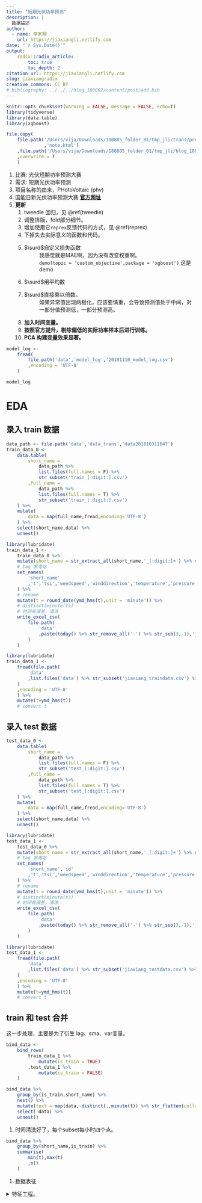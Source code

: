 ```yaml
---
title: "短期光伏功率预测"
description: |
  数据描述
author:
  - name: 李家翔
    url: https://jiaxiangli.netlify.com
date: "`r Sys.Date()`"
output: 
    radix::radix_article:
        toc: true
        toc_depth: 2
citation_url: https://jiaxiangli.netlify.com
slug: jiaxiangradix
creative_commons: CC BY
# bibliography: ../../../blog_180802/content/post/add.bib
---
```



```r
knitr::opts_chunk$set(warning = FALSE, message = FALSE, echo=T)
library(tidyverse)
library(data.table)
library(xgboost)
```

```r
file.copy(
    file.path('/Users/vija/Downloads/180805_folder_01/tmp_jli/trans/projIn/phv'
              ,'note.html')
    ,file.path('/Users/vija/Downloads/180805_folder_01/tmp_jli/blog_180802/static/slides/phv')
    ,overwrite = T
    )
```

1. 比赛: 光伏短期功率预测大赛
1. 需求: 短期光伏功率预测
1. 项目名称的由来，PHotoVoltaic (phv)
1. 国能日新光伏功率预测大赛 [**官方网址**](http://www.dcjingsai.com/common/cmpt/%E5%9B%BD%E8%83%BD%E6%97%A5%E6%96%B0%E5%85%89%E4%BC%8F%E5%8A%9F%E7%8E%87%E9%A2%84%E6%B5%8B%E5%A4%A7%E8%B5%9B_%E7%AB%9E%E8%B5%9B%E4%BF%A1%E6%81%AF.html)
1. **更新**
    1. tweedie 回归，见 \@ref(tweedie)
    1. 调整排版，fold部分细节。
    1. 增加使用它`reprex`反馈代码的方式，见 \@ref(reprex)
    1. 下掉失去实际意义的函数和代码。
    1. $\surd$自定义损失函数
    : 我感觉就是MAE啊，因为没有改变权重啊。
    : `demo(topic = 'custom_objective',package = 'xgboost')`
        这是demo
    1. $\surd$用平均数
    1. $\surd$直接乘以倍数。
    : 如果异常值出现两极化，应该要慎重，会导致预测值处于中间，对一部分值预测低，一部分预测高。
    1. **加入时间变量。**
    1. **按照官方提升，剔除偏低的实际功率样本后进行训练。**
    1. **PCA 构建变量效果显著。**


```r
model_log <- 
    fread(
        file.path('data','model_log','20181110_model_log.csv')
        ,encoding = 'UTF-8'
    )
```

```r
model_log
```

# EDA

## 录入 train 数据

```r
data_path <- file.path('data','data_trans','data201810311047')
train_data_0 <- 
    data.table(
        short_name = 
            data_path %>% 
            list.files(full.names = F) %>% 
            str_subset('train_[:digit:].csv')
        ,full_name = 
            data_path %>% 
            list.files(full.names = T) %>% 
            str_subset('train_[:digit:].csv')
    ) %>% 
    mutate(
        data = map(full_name,fread,encoding='UTF-8')
    ) %>% 
    select(short_name,data) %>% 
    unnest()
```

```r
library(lubridate)
train_data_1 <- 
    train_data_0 %>% 
    mutate(short_name = str_extract_all(short_name,'_[:digit:]+') %>% str_remove('_') %>% as.integer) %>% 
    # tag 发电站
    set_names(
        'short_name'
        ,'t','tsi','weedspeed','winddirection','temperature','pressure','humidity','tsi_real','p'
    ) %>% 
    # rename
    mutate(t = round_date(ymd_hms(t),unit = 'minute')) %>% 
    # distinct(minute(t))
    # 时间有误差，清洗
    write_excel_csv(
        file.path(
            'data'
            ,paste(today() %>% str_remove_all('-') %>% str_sub(3,-1),'jiaxiang_traindata.csv',sep='_')
        )
    )
```

```r
library(lubridate)
train_data_1 <- 
    fread(file.path(
        'data'
        ,list.files('data') %>% str_subset('jiaxiang_traindata.csv') %>% max
    )
    ,encoding = 'UTF-8'
    ) %>% 
    mutate(t=ymd_hms(t))
    # convert t
```

## 录入 test 数据

```r
test_data_0 <- 
    data.table(
        short_name = 
            data_path %>% 
            list.files(full.names = F) %>% 
            str_subset('test_[:digit:].csv')
        ,full_name = 
            data_path %>% 
            list.files(full.names = T) %>% 
            str_subset('test_[:digit:].csv')
    ) %>% 
    mutate(
        data = map(full_name,fread,encoding='UTF-8')
    ) %>% 
    select(short_name,data) %>% 
    unnest()
```

```r
library(lubridate)
test_data_1 <- 
    test_data_0 %>% 
    mutate(short_name = str_extract_all(short_name,'_[:digit:]+') %>% str_remove('_') %>% as.integer) %>% 
    # tag 发电站
    set_names(
        'short_name','id'
        ,'t','tsi','weedspeed','winddirection','temperature','pressure','humidity'
    ) %>% 
    # rename
    mutate(t = round_date(ymd_hms(t),unit = 'minute')) %>% 
    # distinct(minute(t))
    # 时间有误差，清洗
    write_excel_csv(
        file.path(
            'data'
            ,paste(today() %>% str_remove_all('-') %>% str_sub(3,-1),'jiaxiang_testdata.csv',sep='_')
        )
    )
```

```r
library(lubridate)
test_data_1 <- 
    fread(file.path(
        'data'
        ,list.files('data') %>% str_subset('jiaxiang_testdata.csv') %>% max
    )
    ,encoding = 'UTF-8'
    ) %>% 
    mutate(t=ymd_hms(t))
    # convert t
```

## train 和 test 合并

这一步处理，主要是为了衍生 lag、sma、var变量。

```r
bind_data <- 
    bind_rows(
        train_data_1 %>% 
            mutate(is_train = TRUE)
        ,test_data_1 %>% 
            mutate(is_train = FALSE)
    )
```

```r
bind_data %>% 
    group_by(is_train,short_name) %>% 
    nest() %>% 
    mutate(text = map(data,~distinct(.,minute(t)) %>% str_flatten(collapse=','))) %>% 
    select(-data) %>% 
    unnest()
```

1. 时间清洗好了，每个subset每小时四个点。

```r
bind_data %>% 
    group_by(short_name,is_train) %>% 
    summarise(
        min(t),max(t)
        ,n()
    )
```

1. 数据表征

<details close>

<summary>特征工程。</summary>

## ~~add arima~~

时间间隔采用 15 min，具体见 \@ref(15min)。

p 的预测值。

```r
library(forecast)
library(lubridate)
bind_data_edittime <-   
    bind_data %>% 
    group_by(short_name,t,is_train) %>% 
    summarise_all(mean)
arima_mod <- 
    bind_data_edittime %>% 
    ungroup %>% 
    # 删除时间太近的重复值
    group_by(short_name,is_train) %>% 
    # count
    arrange(t) %>% 
    select(t,p) %>% 
    # filter(is_train==TRUE) %>% 
    nest %>% 
    spread(is_train,data) %>% 
    mutate(arima_mod = map(`TRUE`,~(auto.arima(.$p)))) %>% 
    mutate(range = map(`FALSE`,count))
```

`Error: Can't create call to non-callable object` 报错，因此不run。

```r
bind_data_edittime %>% 
    head
```

1. `bind_data_edittime`是清洗了时间的数据集，合并了`train`和`test`。

```r
p_pred_test <- 
    arima_mod %>% 
    unnest(range) %>% 
    mutate(pred = map2(.x = arima_mod
                       ,.y = n
                       ,.f = ~forecast(object = .x,h=.y) %>% 
                           as.data.frame
                       )) %>% 
    mutate(t_test = map(`FALSE`
                   ,~select(.,t) %>% 
                       mutate(t = round_date(t,unit = 'minute')) %>% 
                       distinct(t)
                   )) %>% 
    select(short_name,t_test,pred) %>% 
    unnest()
    # anyNA
```

```r
p_pred_train <- 
    arima_mod %>% 
    unnest(range) %>% 
    mutate(train = map(arima_mod
                       ,~fitted(object = .) %>%
                           as.data.frame
                       )) %>%
    mutate(t_train = map(`TRUE`
                   ,~select(.,t) %>%
                       mutate(t = round_date(t,unit = 'minute')) %>%
                       distinct(t)
                   )) %>%
    select(short_name,t_train,train) %>% 
    unnest()
    # anyNA
```

```r
arima_yhat_data <- 
    bind_rows(
        p_pred_train %>% 
            select(1:3) %>% 
            set_names(c('short_name','t','arima_yhat')) %>% 
            mutate(is_train = TRUE)
        ,p_pred_test %>% 
            select(1:3) %>% 
            set_names(c('short_name','t','arima_yhat')) %>% 
            mutate(is_train = FALSE)
    )
train_data_2 <- 
    train_data_1 %>% 
    mutate(t_hour = round_date(t,unit = 'minute')) %>% 
    left_join(
        arima_yhat_data %>% 
            filter(is_train == TRUE)
        ,by = c('t_hour'='t','short_name')
    ) %>% 
    select(-t_hour,-is_train)
test_data_2 <- 
    test_data_1 %>% 
    mutate(t_hour = round_date(t,unit = 'minute')) %>% 
    left_join(
        arima_yhat_data %>% 
            filter(is_train == FALSE)
        ,by = c('t_hour'='t','short_name')
    ) %>% 
    select(-t_hour,-is_train)
```

其他变量可以全量找关系。


## add lag

```r
lag_data <- 
bind_data %>% 
    group_by(short_name,is_train) %>% 
    arrange(t) %>% 
    transmute(
        t = t
        # ,p_l1 = lag(p,4)
        # ,p_l2 = lag(p,4*24)
        # ,p_l3 = lag(p,4*24*7)
        # ,p_l4 = lag(p,4*24*30)
        # ,p_l5 = lag(p,4*24*90)
        # ,p_l6 = lag(p,4*24*180)
        # ,p_l7 = lag(p,4*24*360)

        ,tsi_l1 = lag(tsi,4)
        ,tsi_l2 = lag(tsi,4*24)
        ,tsi_l3 = lag(tsi,4*24*7)
        ,tsi_l4 = lag(tsi,4*24*30)
        ,tsi_l5 = lag(tsi,4*24*90)
        ,tsi_l6 = lag(tsi,4*24*180)
        ,tsi_l7 = lag(tsi,4*24*360)
    ) %>% 
    write_excel_csv(
        file.path(
            'data'
            ,paste(now() %>% str_remove_all('-|\\s|:'),'jiaxiang_lagdata.csv',sep='_')
        )
    )
```



## add t

```r
library(timetk)
train_data_3 <- 
    train_data_1 %>% 
    # mutate(year = year(t)
    #        ,month = month(t)
    #        ,week = week(t)
    #        ,hour = hour(t)
    #        ,minute = minute(t)
    #        )
    group_by(short_name) %>% 
    arrange(t) %>% 
    tk_augment_timeseries_signature() %>% 
    mutate_if(is.ordered,as.integer)
test_data_3 <- 
    test_data_1 %>% 
    # mutate(year = year(t)
    #        ,month = month(t)
    #        ,week = week(t)
    #        ,hour = hour(t)
    #        ,minute = minute(t)
    #        )
    group_by(short_name) %>% 
    arrange(t) %>% 
    tk_augment_timeseries_signature() %>% 
    mutate_if(is.ordered,as.integer)
    # 有中文不能识别。
```


## add sq {#addsq}

```r
train_data_3.0 <- 
    train_data_3 %>% 
    mutate(tsi_2 = tsi^2
           ,weedspeed_2 = weedspeed^2
           ,winddirection_2 = winddirection^2
           ,temperature_2 = temperature^2
           ,pressure_2 = pressure^2
           ,humidity_2 = humidity^2
           
           ,tsi_3 = tsi^3
           ,weedspeed_3 = weedspeed^3
           ,winddirection_3 = winddirection^3
           ,temperature_3 = temperature^3
           ,pressure_3 = pressure^3
           ,humidity_3 = humidity^3
           )
    # na_if(-1)
    # 显然自动处理NA，不好
test_data_3.0 <- 
    test_data_3 %>% 
    mutate(tsi_2 = tsi^2
           ,weedspeed_2 = weedspeed^2
           ,winddirection_2 = winddirection^2
           ,temperature_2 = temperature^2
           ,pressure_2 = pressure^2
           ,humidity_2 = humidity^2

           ,tsi_3 = tsi^3
           ,weedspeed_3 = weedspeed^3
           ,winddirection_3 = winddirection^3
           ,temperature_3 = temperature^3
           ,pressure_3 = pressure^3
           ,humidity_3 = humidity^3
           )
```

## add interaction

```r
train_data_1 %>% 
  names()
```

```r
train_data_4 <- 
    train_data_3.0 %>% 
    mutate(mix_11 = weedspeed*winddirection
           ,mix_12 = weedspeed*temperature
           ,mix_13 = weedspeed*pressure
           ,mix_14 = weedspeed*humidity
           ,mix_15 = weedspeed*tsi

           ,mix_21 = winddirection*temperature
           ,mix_22 = winddirection*pressure
           ,mix_23 = winddirection*humidity
           ,mix_24 = winddirection*tsi

           ,mix_31 = temperature*pressure
           ,mix_32 = temperature*humidity
           ,mix_33 = temperature*tsi

           ,mix_41 = pressure*humidity
           ,mix_42 = pressure*tsi
           
           ,mix_51 = humidity*tsi
           
           ,mx1_11 = weedspeed*winddirection*temperature
           ,mx1_12 = weedspeed*winddirection*pressure
           ,mx1_13 = weedspeed*winddirection*humidity
           ,mx1_14 = weedspeed*winddirection*tsi
           
           ,mx1_21 = weedspeed*temperature*pressure
           ,mx1_22 = weedspeed*temperature*humidity
           ,mx1_23 = weedspeed*temperature*tsi
           
           ,mx1_31 = weedspeed*pressure*humidity
           ,mx1_32 = weedspeed*pressure*tsi
           
           ,mx1_41 = weedspeed*humidity*tsi
           
           ,mx2_11 = weedspeed*winddirection*temperature*pressure
           ,mx2_12 = weedspeed*winddirection*temperature*humidity
           ,mx2_13 = weedspeed*winddirection*temperature*tsi
           
           ,mx2_21 = weedspeed*winddirection*pressure*humidity
           ,mx2_22 = weedspeed*winddirection*pressure*tsi
           
           ,mx2_31 = weedspeed*winddirection*humidity*tsi
           
           
           ,mx3_11 = weedspeed*winddirection*temperature*pressure*humidity
           ,mx3_12 = weedspeed*winddirection*temperature*pressure*tsi
           
           ,mx3_21 = weedspeed*winddirection*pressure*humidity*tsi
           
           ,mx4_11 = weedspeed*winddirection*temperature*pressure*humidity*tsi
           )
    # na_if(-1)
    # 显然自动处理NA，不好
test_data_4 <- 
    test_data_3.0 %>% 
    mutate(mix_11 = weedspeed*winddirection
           ,mix_12 = weedspeed*temperature
           ,mix_13 = weedspeed*pressure
           ,mix_14 = weedspeed*humidity
           ,mix_15 = weedspeed*tsi

           ,mix_21 = winddirection*temperature
           ,mix_22 = winddirection*pressure
           ,mix_23 = winddirection*humidity
           ,mix_24 = winddirection*tsi

           ,mix_31 = temperature*pressure
           ,mix_32 = temperature*humidity
           ,mix_33 = temperature*tsi

           ,mix_41 = pressure*humidity
           ,mix_42 = pressure*tsi
           
           ,mix_51 = humidity*tsi
           
           ,mx1_11 = weedspeed*winddirection*temperature
           ,mx1_12 = weedspeed*winddirection*pressure
           ,mx1_13 = weedspeed*winddirection*humidity
           ,mx1_14 = weedspeed*winddirection*tsi
           
           ,mx1_21 = weedspeed*temperature*pressure
           ,mx1_22 = weedspeed*temperature*humidity
           ,mx1_23 = weedspeed*temperature*tsi
           
           ,mx1_31 = weedspeed*pressure*humidity
           ,mx1_32 = weedspeed*pressure*tsi
           
           ,mx1_41 = weedspeed*humidity*tsi
           
           ,mx2_11 = weedspeed*winddirection*temperature*pressure
           ,mx2_12 = weedspeed*winddirection*temperature*humidity
           ,mx2_13 = weedspeed*winddirection*temperature*tsi
           
           ,mx2_21 = weedspeed*winddirection*pressure*humidity
           ,mx2_22 = weedspeed*winddirection*pressure*tsi
           
           ,mx2_31 = weedspeed*winddirection*humidity*tsi
           
           
           ,mx3_11 = weedspeed*winddirection*temperature*pressure*humidity
           ,mx3_12 = weedspeed*winddirection*temperature*pressure*tsi
           
           ,mx3_21 = weedspeed*winddirection*pressure*humidity*tsi
           
           ,mx4_11 = weedspeed*winddirection*temperature*pressure*humidity*tsi
           )
```


## add ratio

```r
train_data_5 <- 
    train_data_3.0 %>% 
    mutate(rt_1 = tsi/weedspeed
           ,rt_2 = tsi/winddirection
           ,rt_3 = tsi/temperature
           ,rt_4 = tsi/pressure
           ,rt_5 = tsi/humidity
    ) %>% 
    mutate(rtc_1 = weedspeed/tsi
           ,rtc_2 = winddirection/tsi
           ,rtc_3 = temperature/tsi
           ,rtc_4 = pressure/tsi
           ,rtc_5 = humidity/tsi
    )
test_data_5 <- 
    test_data_3.0 %>% 
    mutate(rt_1 = tsi/weedspeed
           ,rt_2 = tsi/winddirection
           ,rt_3 = tsi/temperature
           ,rt_4 = tsi/pressure
           ,rt_5 = tsi/humidity
    ) %>% 
    mutate(rtc_1 = weedspeed/tsi
           ,rtc_2 = winddirection/tsi
           ,rtc_3 = temperature/tsi
           ,rtc_4 = pressure/tsi
           ,rtc_5 = humidity/tsi
    )
```


## add rolling sma

具体参考见

1. [tidyquant 使用技巧](https://jiaxiangli.netlify.com/2018/04/tidyquant/)
1. [tibbletime 使用技巧](https://jiaxiangli.netlify.com/2018/04/tibbletime/)

```r
library(tidyquant)
library(tibbletime)
tq_transmute_fun_options()
```
 
```r
library(glue)
sma_data <- 
bind_data %>% 
    select(short_name,t,tsi) %>% 
    group_by(short_name) %>% 
    as_tbl_time(index = t) %>% 
    # head(40000) %>% 

    tq_mutate(select = tsi,mutate_fun = SMA,n = 4,col_rename = 'tsi_sma_1') %>% 
    tq_mutate(select = tsi,mutate_fun = SMA,n = 4*24,col_rename = 'tsi_sma_2') %>% 
    tq_mutate(select = tsi,mutate_fun = SMA,n = 4*24*30,col_rename = 'tsi_sma_3') %>% 
    tq_mutate(select = tsi,mutate_fun = SMA,n = 4*24*90,col_rename = 'tsi_sma_4') %>% 
    tq_mutate(select = tsi,mutate_fun = SMA,n = 4*24*180,col_rename = 'tsi_sma_5') %>% 
    # tq_mutate(select = tsi,mutate_fun = SMA,n = 4*24*360,col_rename = 'tsi_sma_6')
    select(-tsi)
```

```r
sma_data %>% 
    write_excel_csv(
        file.path(
            'data'
            ,paste(now() %>% str_remove_all('-|\\s|:'),'jiaxiang_smadata.csv',sep='_')
        )
    )    
```




## add rolling runVar

具体参考见

1. [tidyquant 使用技巧](https://jiaxiangli.netlify.com/2018/04/tidyquant/)
1. [tibbletime 使用技巧](https://jiaxiangli.netlify.com/2018/04/tibbletime/)

```r
library(tidyquant)
library(tibbletime)
tq_transmute_fun_options()
```
 
```r
library(glue)
runVar_data <- 
bind_data %>% 
    select(short_name,t,tsi) %>% 
    group_by(short_name) %>% 
    as_tbl_time(index = t) %>% 
    # head(40000) %>% 

    tq_mutate(select = tsi,mutate_fun = runVar,n = 4,col_rename = 'tsi_runVar_1') %>% 
    tq_mutate(select = tsi,mutate_fun = runVar,n = 4*24,col_rename = 'tsi_runVar_2') %>% 
    tq_mutate(select = tsi,mutate_fun = runVar,n = 4*24*30,col_rename = 'tsi_runVar_3') %>% 
    tq_mutate(select = tsi,mutate_fun = runVar,n = 4*24*90,col_rename = 'tsi_runVar_4') %>% 
    tq_mutate(select = tsi,mutate_fun = runVar,n = 4*24*180,col_rename = 'tsi_runVar_5') %>% 
    # tq_mutate(select = tsi,mutate_fun = runVar,n = 4*24*360,col_rename = 'tsi_runVar_6')
    select(-tsi)
```

```r
runVar_data %>% 
    write_excel_csv(
        file.path(
            'data'
            ,paste(now() %>% str_remove_all('-|\\s|:'),'jiaxiang_runVardata.csv',sep='_')
        )
    )    
```



## add PCA

```r
library(irlba)
var_is_numeric <- 
    train_data_1 %>% 
        select(-t,-p,-tsi_real) %>% 
        select_if(is.numeric) %>% 
        names
pca_start_time <- now()
pca_model <- 
    prcomp_irlba(
        x = train_data_1 %>% 
            drop_data_underc %>% 
            select(var_is_numeric)
        ,n = 2
        ,center = T
        ,scale. = T
    )
pca_end_time <- now()
pca_end_time-pca_start_time
train_pca <- 
    predict(pca_model
            ,newdata = 
              train_data_1 %>% 
              drop_data_underc %>% 
              select(var_is_numeric)
            )[[1]]
test_pca <- 
    predict(pca_model
            ,newdata = 
              test_data_1 %>% 
              select(var_is_numeric)
            )[[1]]
```

```r
train_pca2 <- 
    predict(pca_model
            ,newdata = 
              train_data_1 %>% 
              drop_data_underc %>% 
              select(var_is_numeric)
            )
test_pca2 <- 
    predict(pca_model
            ,newdata = 
              test_data_1 %>% 
              select(var_is_numeric)
            )
```


```r
predict(pca_model
    ,newdata = 
      train_data_1 %>% 
      drop_data_underc %>% 
      select(var_is_numeric)
    ) %>% 
    as.data.frame() %>% 
    ggplot(aes(PC1,PC2)) +
    geom_point(alpha=0.05)
```


## add tsireal

```r
var4tsireal <- 
    train_data_1 %>% 
        select(-t,-p) %>% 
        names
tsireal_start_time <- now()
library(biglm)
tsireal_model <- 
    lm(
        tsi_real ~.
        ,train_data_1 %>% 
            drop_data_underc %>% 
            select(var4tsireal)
    )
tsireal_end_time <- now()
tsireal_end_time-tsireal_start_time


train_tsireal <- 
    predict(tsireal_model
            ,newdata = 
              train_data_1 %>% 
              drop_data_underc %>% 
              select(
                  setdiff(
                      var4tsireal
                      ,'tsi_real'
                  )
              )
            )
test_tsireal <- 
    predict(tsireal_model
            ,newdata = 
              test_data_1 %>% 
              select(
                  setdiff(
                      var4tsireal
                      ,'tsi_real'
                  )
              )
            )
```



# Model

## baseline xgboost tweedie

### d* data

```r
set.seed(123)
split <- sample(nrow(train_data_3.0),nrow(train_data_3.0)*0.8,replace = T)
train_data03.0 <- train_data_3.0[split,]
valid_data03.0 <- train_data_3.0[-split,]
dtrain03.0 <- xgb.DMatrix(data = as.matrix(train_data03.0 %>% select(-t,-tsi_real,-p)),
                      label = train_data03.0$p+100
                      # gamma 回归 y > 0
                        )
dvalid03.0 <- xgb.DMatrix(data = as.matrix(valid_data03.0 %>% select(-t,-tsi_real,-p)),
                      label = valid_data03.0$p+100
                        )
watchlist03.0 <- list(train=dtrain03.0,
                  valid=dvalid03.0
                  )
```

```r
library(lubridate)
xgb.DMatrix.save(
    dtrain03.0
    ,file.path(
        'data'
        ,paste(today() %>% str_remove_all('-') %>% str_sub(3,-1),'dtrain03.0.buffer',sep='_')
    )
)
xgb.DMatrix.save(
    dvalid03.0
    ,file.path(
        'data'
        ,paste(today() %>% str_remove_all('-') %>% str_sub(3,-1),'dvalid03.0.buffer',sep='_')
    )
)
```

```r
dtrain03.0 <- 
    xgb.DMatrix(
        file.path(
            'data'
            ,list.files('data') %>% str_subset('dtrain03.0.buffer') %>% max
        )
    )
dvalid03.0 <- 
    xgb.DMatrix(
        file.path(
            'data'
            ,list.files('data') %>% str_subset('dvalid03.0.buffer') %>% max
        )
    )
```

### param tuning

`expand.grid`函数实现穷举。

```r
eta <- 
    # c(0.1,0.2,0.3) # 0.1
    # c(0.1)
    # c(0.05,0.1,0.15)
    0.3
nround <- 
    200
max_depth <- 
    # c(5,7,10)
    # c(8,10,12)
    # c(9,10,11)
    11
    # c(4,5,6)
min_child_weight <- 
    # c(30,35,40)
    # c(37,40,43)
    # c(38,40,42)
    42
    # c(18,20,22)
    # c(17,18,19)
    # c(16,17)
gamma <- 
    # c(1,2,3)
    # c(2.5,3,3.5)
    # c(2.25,2.5,2.75)
    2.5
    # c(0.7,1.0,1.2)
    # c(0.6,0.65,0.7)
subsample <- 
    # c(0.3,0.5,0.7)
    c(0.6,0.7,0.8)
    # c(0.65,0.7,0.75)
colsample_bytree <- 
    # c(0.3,0.5,0.7)
    c(0.4,0.5,0.6)
    # c(0.6,0.7,0.8)
    # c(0.75,0.8,0.85)
    # c(0.825,0.85,0.875)
    # c(0.8725,0.875,0.8775)
    # c(0.87,0.8725,0.874)
    # c(0.86875,0.87,0.87125)
nfold <- 
    # c(5,10,15)
    # c(15,18,20)
    # c(16,18,19)
    # 18
    # c(20,25,30)
    30
hyper_grid <- 
    expand.grid(
        eta=eta,
        nround=nround,
        max_depth = max_depth,
        min_child_weight = min_child_weight,
        gamma = gamma,
        subsample = subsample,
        colsample_bytree = colsample_bytree,
        nfold = nfold
    )
hyper_grid
```

```r
xgb_hyper_grid <- 
    function(eta,nround,max_depth,min_child_weight,gamma,subsample,colsample_bytree,nfold){
        set.seed(123)
        xgb <- xgb.train(
         data=dtrain03.0,
         ## 1
           eta = eta,
           nround=nround,
         ## 2
           max_depth = max_depth,
           min_child_weight = min_child_weight,  
           gamma = gamma,
         ## 3
           subsample = subsample,
           colsample_bytree = colsample_bytree,
         ## 评价标准
           eval.metric = "rmse",
         ## objective
           objective = "reg:tweedie", ## 这是一个回归问题
         ## 其他
           seed = 123,
           watchlist=watchlist03.0,
           nfold = nfold,
           early_stopping_rounds = 50,
           nthread = 8
           )
        # data.table::data.table(
        #     best_score = xgb$best_score[1]
        #     ,best_iteration = xgb$best_iteration
        #     ,niter = xgb$niter
        bind_cols(
            xgb$evaluation_log %>% 
                dplyr::slice(c(xgb$best_iteration))
            ,xgb$params %>% 
                as.data.frame()
        )
        # 对比参数和结果，指导调整参数。
    }
```

1. 注意一定要重新跑`dmatrix`，不然会闪退。

```r
set.seed(123)
find_rmse <- 
    hyper_grid %>% 
    mutate(mod = pmap(
                      list(eta=eta
                           ,nround=nround
                           ,max_depth=max_depth
                           ,min_child_weight=min_child_weight
                           ,gamma=gamma
                           ,subsample=subsample
                           ,colsample_bytree=colsample_bytree
                           ,nfold=nfold
                           )
                      ,xgb_hyper_grid
                      )
               ) %>% 
    select(mod) %>% 
    unnest() %>% 
    write_excel_csv(
        file.path(
            'data'
            ,paste(now() %>% str_remove_all('-|\\s|:'),'xgboost_result_baseline_tweedie.csv',sep='_')
        )
    )
```

1. `tweedie`下降很快。

```r
find_rmse %>% 
    # filter(valid_rmse == min(valid_rmse))
    # arrange(valid_rmse-train_rmse)
    arrange(valid_rmse)
```

### model

```r
get_log_xgb <- function(x,start_time,end_time,output='xgboost_result_baseline_tweedie.csv'){
    # lose start_time or end_time
    # results
    # Error in .Call(`_dplyr_mutate_impl`, df, dots) : 
    #     promise already under evaluation: recursive default argument reference or earlier problems?
    xgb_parms <- x$params %>% 
        as.data.frame() 
    sys_name <- 
        Sys.info() %>% 
        t() %>% 
        as.data.frame() %>% 
        select(sysname)
    bind_cols(
        xgb_parms,sys_name
    ) %>%
        mutate(
            start_time = start_time
            ,end_time = end_time
        ) %>% 
    write_excel_csv(
        file.path(
            'data'
            ,paste(now() %>% str_remove_all('-|\\s|:'),'xgboost_result_baseline_tweedie.csv',sep='_')
        )
    )
}
```

```r
set.seed(123)
start_time <- now()
xgb_base05 <- xgb.train(
    data=dtrain03.0,
    ## 1
    eta = 0.3,
    nround=200,
    ## 2
    max_depth = 11,
    min_child_weight = 42,  
    gamma = 2.5,
    ## 3
    subsample = 0.8	,
    colsample_bytree = 0.6,
    ## 评价标准
    ## eval.metric = "error",
    eval.metric = "mae",
    eval.metric = "rmse",
    ## eval.metric = ks_value,
    ## eval.metric = "auc",
    ## eval.metric = "logloss",
    ## objective
    objective = "reg:tweedie", ## 这是一个回归问题
    ## 其他
    seed = 123,
    watchlist=watchlist03.0,
    nfold = 30,
    early_stopping_rounds = 50,
    nthread = 8
    )
end_time <- now()
get_log_xgb(xgb_base05,start_time,end_time)
```

```r
xgb.save(
    xgb_base05
    ,file.path(
        'data'
        ,paste(today() %>% str_remove_all('-') %>% str_sub(3,-1),'xgb_base05.model',sep='_')
    )
)
```

```r
xgb_base05 <- 
    xgb.load(
        file.path(
            'data'
            ,list.files('data') %>% str_subset('xgb_base05.model') %>% max
        )
    )
```

### predict

```r
test_data_3.0 %>% 
    ungroup %>% 
    # unless
    # Error in mutate_impl(.data, dots) : Column `predicition` must be length 11808 (the group size) or one, not 46571
    select(id) %>% 
    mutate(
        predicition = 
            # 我也是醉了，prediction
            test_data_3.0 %>% 
            select(-id,-t) %>% 
            as.matrix %>% 
            predict(xgb_base05,.) %>% 
            `-`(100)
            # length()
            # 46571
            # round(.,1)
    ) %>% 
    write_excel_csv(
        file.path(
            'data'
            ,paste(today() %>% str_remove_all('-') %>% str_sub(3,-1),'jiaxiang_prediction_xgboostbaseline_tweedie.csv',sep='_')
        )
    )
```

没有提升了，下一步做lag变量。



### imp

```r
xgb.importance(feature_names = colnames(dtrain03.0), model = xgb_base05) %>% 
    write_excel_csv(
        file.path(
            'data'
            ,paste(today() %>% str_remove_all('-') %>% str_sub(3,-1),'jiaxiang_imp_tbl.csv',sep='_')
        )
    ) 
```

```r
fread(file.path(
    'data'
    ,list.files('data') %>% str_subset('jiaxiang_imp_tbl.csv') %>% max
)
,encoding = 'UTF-8'
)
```

### 总结










## baseline xgboost tweedie delete underc data

```r
drop_data_underc <- function(x){
    # x %>% 
    train_data_3.0 %>% 
    mutate(
        c = case_when(
            short_name == 1 ~ 10
            ,short_name == 2 ~ 10
            ,short_name == 3 ~ 40
            ,short_name == 4 ~ 50
        )
        # 装机功率
    ) %>% 
    filter(p >= c*0.03) %>% 
    # 实际功率值大于等于Ci*0.03
    select(-c)
}
```

```r
train_data_3.0_underc <- drop_data_underc(train_data_3.0)
```

### d* data

```r
set.seed(123)
split <- sample(nrow(train_data_3.0_underc),nrow(train_data_3.0_underc)*0.8,replace = T)
train_data03.0underc <- train_data_3.0_underc[split,]
valid_data03.0underc <- train_data_3.0_underc[-split,]
dtrain03.0underc <- xgb.DMatrix(data = as.matrix(train_data03.0underc %>% select(-t,-tsi_real,-p)),
                      label = train_data03.0underc$p+100
                      # gamma 回归 y > 0
                        )
dvalid03.0underc <- xgb.DMatrix(data = as.matrix(valid_data03.0underc %>% select(-t,-tsi_real,-p)),
                      label = valid_data03.0underc$p+100
                        )
watchlist03.0underc <- list(train=dtrain03.0underc,
                  valid=dvalid03.0underc
                  )
```

```r
library(lubridate)
xgb.DMatrix.save(
    dtrain03.0underc
    ,file.path(
        'data'
        ,paste(today() %>% str_remove_all('-') %>% str_sub(3,-1),'dtrain03.0underc.buffer',sep='_')
    )
)
xgb.DMatrix.save(
    dvalid03.0underc
    ,file.path(
        'data'
        ,paste(today() %>% str_remove_all('-') %>% str_sub(3,-1),'dvalid03.0underc.buffer',sep='_')
    )
)
```

```r
dtrain03.0underc <- 
    xgb.DMatrix(
        file.path(
            'data'
            ,list.files('data') %>% str_subset('dtrain03.0underc.buffer') %>% max
        )
    )
dvalid03.0underc <- 
    xgb.DMatrix(
        file.path(
            'data'
            ,list.files('data') %>% str_subset('dvalid03.0underc.buffer') %>% max
        )
    )
```

### param tuning

`expand.grid`函数实现穷举。

```r
eta <- 
    # c(0.1,0.2,0.3) # 0.1
    # c(0.1)
    # c(0.05,0.1,0.15)
    0.3
nround <- 
    200
max_depth <- 
    # c(5,7,10)
    # c(8,10,12)
    # c(9,10,11)
    11
    # c(4,5,6)
min_child_weight <- 
    # c(30,35,40)
    # c(37,40,43)
    # c(38,40,42)
    42
    # c(18,20,22)
    # c(17,18,19)
    # c(16,17)
gamma <- 
    # c(1,2,3)
    # c(2.5,3,3.5)
    # c(2.25,2.5,2.75)
    2.5
    # c(0.7,1.0,1.2)
    # c(0.6,0.65,0.7)
subsample <- 
    # c(0.3,0.5,0.7)
    c(0.6,0.7,0.8)
    # c(0.65,0.7,0.75)
colsample_bytree <- 
    # c(0.3,0.5,0.7)
    c(0.4,0.5,0.6)
    # c(0.6,0.7,0.8)
    # c(0.75,0.8,0.85)
    # c(0.825,0.85,0.875)
    # c(0.8725,0.875,0.8775)
    # c(0.87,0.8725,0.874)
    # c(0.86875,0.87,0.87125)
nfold <- 
    # c(5,10,15)
    # c(15,18,20)
    # c(16,18,19)
    # 18
    # c(20,25,30)
    30
hyper_grid <- 
    expand.grid(
        eta=eta,
        nround=nround,
        max_depth = max_depth,
        min_child_weight = min_child_weight,
        gamma = gamma,
        subsample = subsample,
        colsample_bytree = colsample_bytree,
        nfold = nfold
    )
hyper_grid
```

```r
xgb_hyper_grid <- 
    function(eta,nround,max_depth,min_child_weight,gamma,subsample,colsample_bytree,nfold){
        set.seed(123)
        xgb <- xgb.train(
         data=dtrain03.0underc,
         ## 1
           eta = eta,
           nround=nround,
         ## 2
           max_depth = max_depth,
           min_child_weight = min_child_weight,  
           gamma = gamma,
         ## 3
           subsample = subsample,
           colsample_bytree = colsample_bytree,
         ## 评价标准
           eval.metric = "rmse",
         ## objective
           objective = "reg:tweedie", ## 这是一个回归问题
         ## 其他
           seed = 123,
           watchlist=watchlist03.0underc,
           nfold = nfold,
           early_stopping_rounds = 50,
           nthread = 8
           )
        # data.table::data.table(
        #     best_score = xgb$best_score[1]
        #     ,best_iteration = xgb$best_iteration
        #     ,niter = xgb$niter
        bind_cols(
            xgb$evaluation_log %>% 
                dplyr::slice(c(xgb$best_iteration))
            ,xgb$params %>% 
                as.data.frame()
        )
        # 对比参数和结果，指导调整参数。
    }
```

1. 注意一定要重新跑`dmatrix`，不然会闪退。

```r
set.seed(123)
find_rmse <- 
    hyper_grid %>% 
    mutate(mod = pmap(
                      list(eta=eta
                           ,nround=nround
                           ,max_depth=max_depth
                           ,min_child_weight=min_child_weight
                           ,gamma=gamma
                           ,subsample=subsample
                           ,colsample_bytree=colsample_bytree
                           ,nfold=nfold
                           )
                      ,xgb_hyper_grid
                      )
               ) %>% 
    select(mod) %>% 
    unnest() %>% 
    write_excel_csv(
        file.path(
            'data'
            ,paste(now() %>% str_remove_all('-|\\s|:'),'xgboost_result_baseline_tweedie.csv',sep='_')
        )
    )
```

1. `tweedie`下降很快。

```r
find_rmse %>% 
    # filter(valid_rmse == min(valid_rmse))
    # arrange(valid_rmse-train_rmse)
    arrange(valid_rmse)
```

### model

```r
get_log_xgb <- function(x,start_time,end_time,output='xgboost_result_baseline_tweedie.csv'){
    # lose start_time or end_time
    # results
    # Error in .Call(`_dplyr_mutate_impl`, df, dots) : 
    #     promise already under evaluation: recursive default argument reference or earlier problems?
    xgb_parms <- x$params %>% 
        as.data.frame() 
    sys_name <- 
        Sys.info() %>% 
        t() %>% 
        as.data.frame() %>% 
        select(sysname)
    bind_cols(
        xgb_parms,sys_name
    ) %>%
        mutate(
            start_time = start_time
            ,end_time = end_time
        ) %>% 
    write_excel_csv(
        file.path(
            'data'
            ,paste(now() %>% str_remove_all('-|\\s|:'),'xgboost_result_baseline_tweedie.csv',sep='_')
        )
    )
}
```

```r
set.seed(123)
start_time <- now()
xgb_base05underc <- xgb.train(
    data=dtrain03.0underc,
    ## 1
    eta = 0.3,
    nround=200,
    ## 2
    max_depth = 11,
    min_child_weight = 42,  
    gamma = 2.5,
    ## 3
    subsample = 0.8	,
    colsample_bytree = 0.6,
    ## 评价标准
    ## eval.metric = "error",
    eval.metric = "mae",
    eval.metric = "rmse",
    ## eval.metric = ks_value,
    ## eval.metric = "auc",
    ## eval.metric = "logloss",
    ## objective
    objective = "reg:tweedie", ## 这是一个回归问题
    ## 其他
    seed = 123,
    watchlist=watchlist03.0underc,
    nfold = 30,
    early_stopping_rounds = 50,
    nthread = 8
    )
end_time <- now()
get_log_xgb(xgb_base05underc,start_time,end_time)
```

```r
xgb.save(
    xgb_base05underc
    ,file.path(
        'data'
        ,paste(today() %>% str_remove_all('-') %>% str_sub(3,-1),'xgb_base05underc.model',sep='_')
    )
)
```

```r
xgb_base05underc <- 
    xgb.load(
        file.path(
            'data'
            ,list.files('data') %>% str_subset('xgb_base05underc.model') %>% max
        )
    )
```

### predict

```r
setdiff(
    train_data_3.0_underc %>% select(-t,-tsi_real,-p) %>% names
    ,test_data_3.0 %>% select(-id,-t) %>% names
)
```


```r
test_data_3.0 %>% 
    ungroup %>% 
    # unless
    # Error in mutate_impl(.data, dots) : Column `predicition` must be length 11808 (the group size) or one, not 46571
    select(id) %>% 
    mutate(
        predicition = 
            # 我也是醉了，prediction
            test_data_3.0 %>% 
            select(-id,-t) %>% 
            as.matrix %>% 
            predict(xgb_base05underc,.) %>% 
            `-`(100)
            # length()
            # 46571
            # round(.,1)
    ) %>% 
    write_excel_csv(
        file.path(
            'data'
            ,paste(today() %>% str_remove_all('-') %>% str_sub(3,-1),'jiaxiang_prediction_xgboostbaseline_tweedie.csv',sep='_')
        )
    )
```

### imp

```r
xgb.importance(feature_names = colnames(dtrain03.0underc), model = xgb_base05underc) %>% 
    write_excel_csv(
        file.path(
            'data'
            ,paste(today() %>% str_remove_all('-') %>% str_sub(3,-1),'jiaxiang_imp_tbl.csv',sep='_')
        )
    ) 
```

```r
fread(file.path(
    'data'
    ,list.files('data') %>% str_subset('jiaxiang_imp_tbl.csv') %>% max
)
,encoding = 'UTF-8'
)
```

### 损失函数

```r
train_data_3.0_underc_train <- 
    train_data_3.0_underc %>% 
    ungroup %>% 
    # unless
    # Error in mutate_impl(.data, dots) : Column `predicition` must be length 11808 (the group size) or one, not 46571
    select(id,t,p) %>% 
    mutate(
        predicition = 
            # 我也是醉了，prediction
            train_data_3.0_underc %>% 
            select(
                setdiff(
                    test_data_3.0 %>% names
                    ,'id'
                )
                ) %>% 
            select(-t) %>% 
            as.matrix %>% 
            predict(xgb_base05underc,.) %>% 
            `-`(100)
            # length()
            # 46571
            # round(.,1)
    )
add2evaluation::phv_metric(
    train_data_3.0_underc_train$short_name
    ,train_data_3.0_underc_train$t
    ,train_data_3.0_underc_train$p
    ,train_data_3.0_underc_train$predicition)
```


### 总结


1. 官方的异常值剔除有意义。



## baseline xgboost tweedie delete underc_meanday data daily data y and x


```r
train_data_3.0_underc_meanday <- 
train_data_3.0_underc %>% 
    mutate(t = floor_date(t,unit = 'day')) %>% 
    group_by(short_name,t) %>% 
    summarise_all(mean)
test_data_3.0_underc_meanday <- 
test_data_3.0 %>% 
    select(id,short_name,t) %>% 
    mutate(t_on = floor_date(t,unit = 'day')) %>% 
    left_join(
        test_data_3.0 %>% 
        mutate(t = floor_date(t,unit = 'day')) %>% 
        group_by(short_name,t) %>% 
        summarise_all(mean) %>% 
        select(-id)
        ,by=c('short_name'='short_name','t_on'='t')
    ) %>% 
    select(-t_on) %>% 
    ungroup()
```

### d* data

```r
set.seed(123)
split <- sample(nrow(train_data_3.0_underc_meanday),nrow(train_data_3.0_underc_meanday)*0.8,replace = T)
train_data03.0underc_meanday <- train_data_3.0_underc_meanday[split,]
valid_data03.0underc_meanday <- train_data_3.0_underc_meanday[-split,]
dtrain03.0underc_meanday <- xgb.DMatrix(data = as.matrix(train_data03.0underc_meanday %>% select(-t,-tsi_real,-p)),
                      label = train_data03.0underc_meanday$p+100
                      # gamma 回归 y > 0
                        )
dvalid03.0underc_meanday <- xgb.DMatrix(data = as.matrix(valid_data03.0underc_meanday %>% select(-t,-tsi_real,-p)),
                      label = valid_data03.0underc_meanday$p+100
                        )
watchlist03.0underc_meanday <- list(train=dtrain03.0underc_meanday,
                  valid=dvalid03.0underc_meanday
                  )
```

```r
library(lubridate)
xgb.DMatrix.save(
    dtrain03.0underc_meanday
    ,file.path(
        'data'
        ,paste(today() %>% str_remove_all('-') %>% str_sub(3,-1),'dtrain03.0underc_meanday.buffer',sep='_')
    )
)
xgb.DMatrix.save(
    dvalid03.0underc_meanday
    ,file.path(
        'data'
        ,paste(today() %>% str_remove_all('-') %>% str_sub(3,-1),'dvalid03.0underc_meanday.buffer',sep='_')
    )
)
```

```r
dtrain03.0underc_meanday <- 
    xgb.DMatrix(
        file.path(
            'data'
            ,list.files('data') %>% str_subset('dtrain03.0underc_meanday.buffer') %>% max
        )
    )
dvalid03.0underc_meanday <- 
    xgb.DMatrix(
        file.path(
            'data'
            ,list.files('data') %>% str_subset('dvalid03.0underc_meanday.buffer') %>% max
        )
    )
```

### model

```r
get_log_xgb <- function(x,start_time,end_time,output='xgboost_result_baseline_tweedie.csv'){
    # lose start_time or end_time
    # results
    # Error in .Call(`_dplyr_mutate_impl`, df, dots) : 
    #     promise already under evaluation: recursive default argument reference or earlier problems?
    xgb_parms <- x$params %>% 
        as.data.frame() 
    sys_name <- 
        Sys.info() %>% 
        t() %>% 
        as.data.frame() %>% 
        select(sysname)
    bind_cols(
        xgb_parms,sys_name
    ) %>%
        mutate(
            start_time = start_time
            ,end_time = end_time
        ) %>% 
    write_excel_csv(
        file.path(
            'data'
            ,paste(now() %>% str_remove_all('-|\\s|:'),'xgboost_result_baseline_tweedie.csv',sep='_')
        )
    )
}
```

```r
set.seed(123)
start_time <- now()
xgb_base05underc_meanday <- xgb.train(
    data=dtrain03.0underc_meanday,
    ## 1
    eta = 0.3,
    nround=200,
    ## 2
    max_depth = 11,
    min_child_weight = 42,  
    gamma = 2.5,
    ## 3
    subsample = 0.8	,
    colsample_bytree = 0.6,
    ## 评价标准
    ## eval.metric = "error",
    eval.metric = "mae",
    eval.metric = "rmse",
    ## eval.metric = ks_value,
    ## eval.metric = "auc",
    ## eval.metric = "logloss",
    ## objective
    objective = "reg:tweedie", ## 这是一个回归问题
    ## 其他
    seed = 123,
    watchlist=watchlist03.0underc_meanday,
    nfold = 30,
    early_stopping_rounds = 50,
    nthread = 8
    )
end_time <- now()
get_log_xgb(xgb_base05underc_meanday,start_time,end_time)
```

```r
xgb.save(
    xgb_base05underc_meanday
    ,file.path(
        'data'
        ,paste(today() %>% str_remove_all('-') %>% str_sub(3,-1),'xgb_base05underc_meanday.model',sep='_')
    )
)
```

```r
xgb_base05underc_meanday <- 
    xgb.load(
        file.path(
            'data'
            ,list.files('data') %>% str_subset('xgb_base05underc_meanday.model') %>% max
        )
    )
```

### predict

```r
setdiff(
    train_data_3.0_underc_meanday %>% select(-t,-tsi_real,-p) %>% names
    ,test_data_3.0 %>% select(-id,-t) %>% names
)
```


```r
test_data_3.0_underc_meanday %>% 
    ungroup %>% 
    # unless
    # Error in mutate_impl(.data, dots) : Column `predicition` must be length 11808 (the group size) or one, not 46571
    select(id) %>% 
    mutate(
        predicition = 
            # 我也是醉了，prediction
            test_data_3.0_underc_meanday %>% 
            select(-id,-t) %>% 
            as.matrix %>% 
            predict(xgb_base05underc_meanday,.) %>% 
            `-`(100)
            # length()
            # 46571
            # round(.,1)
    ) %>% 
    write_excel_csv(
        file.path(
            'data'
            ,paste(today() %>% str_remove_all('-') %>% str_sub(3,-1),'jiaxiang_prediction_xgboostbaseline_tweedie.csv',sep='_')
        )
    )
```

### imp

```r
xgb.importance(feature_names = colnames(dtrain03.0underc_meanday), model = xgb_base05underc_meanday) %>% 
    write_excel_csv(
        file.path(
            'data'
            ,paste(today() %>% str_remove_all('-') %>% str_sub(3,-1),'jiaxiang_imp_tbl.csv',sep='_')
        )
    ) 
```

```r
fread(file.path(
    'data'
    ,list.files('data') %>% str_subset('jiaxiang_imp_tbl.csv') %>% max
)
,encoding = 'UTF-8'
)
```

### 损失函数

```r
train_data_3.0_underc_meanday_train <- 
    train_data_3.0_underc_meanday %>% 
    ungroup %>% 
    # unless
    # Error in mutate_impl(.data, dots) : Column `predicition` must be length 11808 (the group size) or one, not 46571
    select(id,t,p) %>% 
    mutate(
        predicition = 
            # 我也是醉了，prediction
            train_data_3.0_underc_meanday %>% 
            select(
                setdiff(
                    test_data_3.0 %>% names
                    ,'id'
                )
                ) %>% 
            select(-t) %>% 
            as.matrix %>% 
            predict(xgb_base05underc_meanday,.) %>% 
            `-`(100)
            # length()
            # 46571
            # round(.,1)
    )
add2evaluation::phv_metric(
    train_data_3.0_underc_meanday_train$short_name
    ,train_data_3.0_underc_meanday_train$t
    ,train_data_3.0_underc_meanday_train$p
    ,train_data_3.0_underc_meanday_train$predicition)
```


### 总结


1. 官方的异常值剔除有意义。

## baseline xgboost tweedie delete underc_meanhour data daily data y and x add 15 min data parmas

```r
train_data_3.0_underc_meanhour <- 
        
        train_data_3.0_underc %>% 
            mutate(t = floor_date(t,unit = 'hour')) %>% 
            group_by(short_name,t) %>% 
            summarise_all(mean) %>% 
            ungroup %>% 
    
        # 加上每刻钟的信息
        left_join(
            train_data_3.0_underc %>% 
                ungroup() %>% 
                filter(minute(t)==0) %>% 
                mutate(t = floor_date(t,unit = 'hour')) %>% 
                select(-p,-tsi_real) %>% 
                # set_names(paste0(names(.),'_00')) %>% 
                rename_at(vars(3:48),~paste0(.,'_00'))
            ,by=c('short_name','t')
        ) %>% 
        
        left_join(
            train_data_3.0_underc %>% 
                ungroup() %>% 
                filter(minute(t)==15) %>% 
                mutate(t = floor_date(t,unit = 'hour')) %>% 
                select(-p,-tsi_real) %>% 
                rename_at(vars(3:48),~paste0(.,'_15'))
            ,by=c('short_name','t')
        ) %>% 
        
        left_join(
            train_data_3.0_underc %>% 
                ungroup() %>% 
                filter(minute(t)==30) %>% 
                mutate(t = floor_date(t,unit = 'hour')) %>% 
                select(-p,-tsi_real) %>% 
                rename_at(vars(3:48),~paste0(.,'_30'))
            ,by=c('short_name','t')
        ) %>% 
        
        left_join(
            train_data_3.0_underc %>% 
                ungroup() %>% 
                filter(minute(t)==45) %>% 
                mutate(t = floor_date(t,unit = 'hour')) %>% 
                select(-p,-tsi_real) %>% 
                rename_at(vars(3:48),~paste0(.,'_45'))
            ,by=c('short_name','t')
        )
```

```r
test_data_3.0_meanhour <- 
    
        
        test_data_3.0 %>% 
            mutate(t = floor_date(t,unit = 'hour')) %>% 
            group_by(short_name,t) %>% 
            summarise_all(mean) %>% 
            ungroup %>% 
    
        # 加上每刻钟的信息
        left_join(
            test_data_3.0 %>% 
                ungroup() %>% 
                filter(minute(t)==0) %>% 
                mutate(t = floor_date(t,unit = 'hour')) %>% 
                select(-id) %>% 
                # set_names(paste0(names(.),'_00')) %>% 
                rename_at(vars(3:48),~paste0(.,'_00'))
            ,by=c('short_name','t')
        ) %>% 
        
        left_join(
            test_data_3.0 %>% 
                ungroup() %>% 
                filter(minute(t)==15) %>% 
                mutate(t = floor_date(t,unit = 'hour')) %>% 
                select(-id) %>% 
                rename_at(vars(3:48),~paste0(.,'_15'))
            ,by=c('short_name','t')
        ) %>% 
        
        left_join(
            test_data_3.0 %>% 
                ungroup() %>% 
                filter(minute(t)==30) %>% 
                mutate(t = floor_date(t,unit = 'hour')) %>% 
                select(-id) %>% 
                rename_at(vars(3:48),~paste0(.,'_30'))
            ,by=c('short_name','t')
        ) %>% 
        
        left_join(
            test_data_3.0 %>% 
                ungroup() %>% 
                filter(minute(t)==45) %>% 
                mutate(t = floor_date(t,unit = 'hour')) %>% 
                select(-id) %>% 
                rename_at(vars(3:48),~paste0(.,'_45'))
            ,by=c('short_name','t')
        )
```

### d* data

```r
set.seed(123)
split <- sample(nrow(train_data_3.0_underc_meanhour),nrow(train_data_3.0_underc_meanhour)*0.8,replace = T)
train_data03.0underc_meanhour <- train_data_3.0_underc_meanhour[split,]
valid_data03.0underc_meanhour <- train_data_3.0_underc_meanhour[-split,]
dtrain03.0underc_meanhour <- xgb.DMatrix(data = as.matrix(train_data03.0underc_meanhour %>% select(-t,-tsi_real,-p)),
                      label = train_data03.0underc_meanhour$p+100
                      # gamma 回归 y > 0
                        )
dvalid03.0underc_meanhour <- xgb.DMatrix(data = as.matrix(valid_data03.0underc_meanhour %>% select(-t,-tsi_real,-p)),
                      label = valid_data03.0underc_meanhour$p+100
                        )
watchlist03.0underc_meanhour <- list(train=dtrain03.0underc_meanhour,
                  valid=dvalid03.0underc_meanhour
                  )
```

```r
library(lubridate)
xgb.DMatrix.save(
    dtrain03.0underc_meanhour
    ,file.path(
        'data'
        ,paste(today() %>% str_remove_all('-') %>% str_sub(3,-1),'dtrain03.0underc_meanhour.buffer',sep='_')
    )
)
xgb.DMatrix.save(
    dvalid03.0underc_meanhour
    ,file.path(
        'data'
        ,paste(today() %>% str_remove_all('-') %>% str_sub(3,-1),'dvalid03.0underc_meanhour.buffer',sep='_')
    )
)
```

```r
dtrain03.0underc_meanhour <- 
    xgb.DMatrix(
        file.path(
            'data'
            ,list.files('data') %>% str_subset('dtrain03.0underc_meanhour.buffer') %>% max
        )
    )
dvalid03.0underc_meanhour <- 
    xgb.DMatrix(
        file.path(
            'data'
            ,list.files('data') %>% str_subset('dvalid03.0underc_meanhour.buffer') %>% max
        )
    )
```



### param tuning

`expand.grid`函数实现穷举。

```r
eta <- 
    # c(0.1,0.2,0.3) # 0.1
    # c(0.1)
    # c(0.05,0.1,0.15)
    0.3
nround <- 
    200
max_depth <- 
    # c(5,7,10)
    # c(8,10,12)
    # c(9,10,11)
    11
    # c(4,5,6)
min_child_weight <- 
    # c(30,35,40)
    # c(37,40,43)
    # c(38,40,42)
    42
    # c(18,20,22)
    # c(17,18,19)
    # c(16,17)
gamma <- 
    # c(1,2,3)
    # c(2.5,3,3.5)
    # c(2.25,2.5,2.75)
    2.5
    # c(0.7,1.0,1.2)
    # c(0.6,0.65,0.7)
subsample <- 
    # c(0.3,0.5,0.7)
    c(0.6,0.7,0.8)
    # c(0.65,0.7,0.75)
colsample_bytree <- 
    # c(0.3,0.5,0.7)
    c(0.4,0.5,0.6)
    # c(0.6,0.7,0.8)
    # c(0.75,0.8,0.85)
    # c(0.825,0.85,0.875)
    # c(0.8725,0.875,0.8775)
    # c(0.87,0.8725,0.874)
    # c(0.86875,0.87,0.87125)
nfold <- 
    # c(5,10,15)
    # c(15,18,20)
    # c(16,18,19)
    # 18
    # c(20,25,30)
    30
hyper_grid <- 
    expand.grid(
        eta=eta,
        nround=nround,
        max_depth = max_depth,
        min_child_weight = min_child_weight,
        gamma = gamma,
        subsample = subsample,
        colsample_bytree = colsample_bytree,
        nfold = nfold
    )
hyper_grid
```

```r
xgb_hyper_grid <- 
    function(eta,nround,max_depth,min_child_weight,gamma,subsample,colsample_bytree,nfold){
        set.seed(123)
        xgb <- xgb.train(
         data=dtrain03.0underc_meanhour,
         ## 1
           eta = eta,
           nround=nround,
         ## 2
           max_depth = max_depth,
           min_child_weight = min_child_weight,  
           gamma = gamma,
         ## 3
           subsample = subsample,
           colsample_bytree = colsample_bytree,
         ## 评价标准
           eval.metric = "mae",
            eval.metric = "rmse",
         ## objective
           objective = "reg:tweedie", ## 这是一个回归问题
         ## 其他
           seed = 123,
           watchlist=watchlist03.0underc_meanhour,
           nfold = nfold,
           early_stopping_rounds = 50,
           nthread = 8
           )
        # data.table::data.table(
        #     best_score = xgb$best_score[1]
        #     ,best_iteration = xgb$best_iteration
        #     ,niter = xgb$niter
        bind_cols(
            xgb$evaluation_log %>% 
                dplyr::slice(c(xgb$best_iteration))
            ,xgb$params %>% 
                as.data.frame()
        )
        # 对比参数和结果，指导调整参数。
    }
```

1. 注意一定要重新跑`dmatrix`，不然会闪退。

```r
set.seed(123)
find_rmse <- 
    hyper_grid %>% 
    mutate(mod = pmap(
                      list(eta=eta
                           ,nround=nround
                           ,max_depth=max_depth
                           ,min_child_weight=min_child_weight
                           ,gamma=gamma
                           ,subsample=subsample
                           ,colsample_bytree=colsample_bytree
                           ,nfold=nfold
                           )
                      ,xgb_hyper_grid
                      )
               ) %>% 
    select(mod) %>% 
    unnest() %>% 
    write_excel_csv(
        file.path(
            'data'
            ,paste(now() %>% str_remove_all('-|\\s|:'),'xgboost_result_baseline_tweedie.csv',sep='_')
        )
    )
```

1. `tweedie`下降很快。

```r
find_rmse %>% 
    # filter(valid_rmse == min(valid_rmse))
    arrange(abs(train_mae-valid_mae))
    # arrange(valid_mae)
```


### model

```r
get_log_xgb <- function(x,start_time,end_time,output='xgboost_result_baseline_tweedie.csv'){
    # lose start_time or end_time
    # results
    # Error in .Call(`_dplyr_mutate_impl`, df, dots) : 
    #     promise already under evaluation: recursive default argument reference or earlier problems?
    xgb_parms <- x$params %>% 
        as.data.frame() 
    sys_name <- 
        Sys.info() %>% 
        t() %>% 
        as.data.frame() %>% 
        select(sysname)
    bind_cols(
        xgb_parms,sys_name
    ) %>%
        mutate(
            start_time = start_time
            ,end_time = end_time
        ) %>% 
    write_excel_csv(
        file.path(
            'data'
            ,paste(now() %>% str_remove_all('-|\\s|:'),'xgboost_result_baseline_tweedie.csv',sep='_')
        )
    )
}
```

```r
set.seed(123)
start_time <- now()
xgb_base05underc_meanhour <- xgb.train(
    data=dtrain03.0underc_meanhour,
    ## 1
    eta = 
      # 0.3
      0.15
    ,
    nround=
      # 200
      400
      ,
    ## 2
    max_depth = 11,
    min_child_weight = 42,  
    gamma = 2.5,
    ## 3
    subsample = 0.6	,
    colsample_bytree = 0.5,
    ## 评价标准
    ## eval.metric = "error",
    eval.metric = "mae",
    eval.metric = "rmse",
    ## eval.metric = ks_value,
    ## eval.metric = "auc",
    ## eval.metric = "logloss",
    ## objective
    objective = "reg:tweedie", ## 这是一个回归问题
    ## 其他
    seed = 123,
    watchlist=watchlist03.0underc_meanhour,
    nfold = 30,
    early_stopping_rounds = 50,
    nthread = 8
    )
end_time <- now()
get_log_xgb(xgb_base05underc_meanhour,start_time,end_time)
```

```r
xgb.save(
    xgb_base05underc_meanhour
    ,file.path(
        'data'
        ,paste(today() %>% str_remove_all('-') %>% str_sub(3,-1),'xgb_base05underc_meanhour.model',sep='_')
    )
)
```

```r
xgb_base05underc_meanhour <- 
    xgb.load(
        file.path(
            'data'
            ,list.files('data') %>% str_subset('xgb_base05underc_meanhour.model') %>% max
        )
    )
```

### predict

```r
setdiff(
    train_data_3.0_underc_meanhour %>% select(-t,-tsi_real,-p) %>% names
    ,test_data_3.0 %>% 
            ungroup() %>% 
            transmute(id,short_name,t=floor_date(t,unit = 'hour')) %>% 
            left_join(
                test_data_3.0_meanhour %>% 
                ungroup()
                ,by=c('short_name','t')
            ) %>% 
            select(-id,-t) %>% names
)
```


```r
test_data_3.0 %>% 
    ungroup %>% 
    # unless
    # Error in mutate_impl(.data, dots) : Column `predicition` must be length 11808 (the group size) or one, not 46571
    select(id) %>% 
    mutate(
        predicition = 
            # 我也是醉了，prediction
            test_data_3.0 %>% 
            ungroup() %>% 
            transmute(short_name,t=floor_date(t,unit = 'hour')) %>% 
            left_join(
                test_data_3.0_meanhour %>% 
                ungroup()
                ,by=c('short_name','t')
            ) %>% 
            select(-id,-t) %>% 
            as.matrix %>% 
            predict(xgb_base05underc_meanhour,.) %>% 
            `-`(100)
            # length()
            # 46571
            # round(.,1)
    ) %>% 
    write_excel_csv(
        file.path(
            'data'
            ,paste(today() %>% str_remove_all('-') %>% str_sub(3,-1),'jiaxiang_prediction_xgboostbaseline_tweedie.csv',sep='_')
        )
    )
```

### imp

```r
xgb.importance(feature_names = colnames(dtrain03.0underc_meanhour), model = xgb_base05underc_meanhour) %>% 
    write_excel_csv(
        file.path(
            'data'
            ,paste(today() %>% str_remove_all('-') %>% str_sub(3,-1),'jiaxiang_imp_tbl.csv',sep='_')
        )
    ) 
```

```r
fread(file.path(
    'data'
    ,list.files('data') %>% str_subset('jiaxiang_imp_tbl.csv') %>% max
)
,encoding = 'UTF-8'
)
```

### 损失函数

```r
valid_data03.0underc_meanhour_train <- 
    valid_data03.0underc_meanhour %>% 
    ungroup %>% 
    # unless
    # Error in mutate_impl(.data, dots) : Column `predicition` must be length 11808 (the group size) or one, not 46571
    select(id,t,p) %>% 
    mutate(
        predicition = 
            # 我也是醉了，prediction
            valid_data03.0underc_meanhour %>% 
            select(
                setdiff(
                    test_data_3.0_meanhour %>% names
                    ,'id'
                )
                ) %>% 
            select(-t) %>% 
            as.matrix %>% 
            predict(xgb_base05underc_meanhour,.) %>% 
            `-`(100)
            # length()
            # 46571
            # round(.,1)
    )
add2evaluation::phv_metric(
    valid_data03.0underc_meanhour_train$short_name
    ,valid_data03.0underc_meanhour_train$t
    ,valid_data03.0underc_meanhour_train$p
    ,valid_data03.0underc_meanhour_train$predicition)
```


### 总结


1. 尝试拆开做特征工程不错。






## baseline xgboost tweedie delete underc data add pca 1

```r
train_data_3.0_underc_addpca <- 
    train_data_3.0 %>% 
    drop_data_underc %>% 
    ungroup() %>% 
    mutate(pc1 = train_pca)
```

### d* data

```r
set.seed(123)
split <- sample(nrow(train_data_3.0_underc_addpca),nrow(train_data_3.0_underc_addpca)*0.8,replace = T)
train_data03.0underc_addpca <- train_data_3.0_underc_addpca[split,]
valid_data03.0underc_addpca <- train_data_3.0_underc_addpca[-split,]
dtrain03.0underc_addpca <- xgb.DMatrix(data = as.matrix(train_data03.0underc_addpca %>% select(-t,-tsi_real,-p)),
                      label = train_data03.0underc_addpca$p+100
                      # gamma 回归 y > 0
                        )
dvalid03.0underc_addpca <- xgb.DMatrix(data = as.matrix(valid_data03.0underc_addpca %>% select(-t,-tsi_real,-p)),
                      label = valid_data03.0underc_addpca$p+100
                        )
watchlist03.0underc_addpca <- list(train=dtrain03.0underc_addpca,
                  valid=dvalid03.0underc_addpca
                  )
```

```r
library(lubridate)
xgb.DMatrix.save(
    dtrain03.0underc_addpca
    ,file.path(
        'data'
        ,paste(today() %>% str_remove_all('-') %>% str_sub(3,-1),'dtrain03.0underc_addpca.buffer',sep='_')
    )
)
xgb.DMatrix.save(
    dvalid03.0underc_addpca
    ,file.path(
        'data'
        ,paste(today() %>% str_remove_all('-') %>% str_sub(3,-1),'dvalid03.0underc_addpca.buffer',sep='_')
    )
)
```

```r
dtrain03.0underc_addpca <- 
    xgb.DMatrix(
        file.path(
            'data'
            ,list.files('data') %>% str_subset('dtrain03.0underc_addpca.buffer') %>% max
        )
    )
dvalid03.0underc_addpca <- 
    xgb.DMatrix(
        file.path(
            'data'
            ,list.files('data') %>% str_subset('dvalid03.0underc_addpca.buffer') %>% max
        )
    )
```

### param tuning

`expand.grid`函数实现穷举。

```r
eta <- 
    # c(0.1,0.2,0.3) # 0.1
    # c(0.1)
    # c(0.05,0.1,0.15)
    0.3
nround <- 
    200
max_depth <- 
    # c(5,7,10)
    # c(8,10,12)
    # c(9,10,11)
    11
    # c(4,5,6)
min_child_weight <- 
    # c(30,35,40)
    # c(37,40,43)
    # c(38,40,42)
    42
    # c(18,20,22)
    # c(17,18,19)
    # c(16,17)
gamma <- 
    # c(1,2,3)
    # c(2.5,3,3.5)
    # c(2.25,2.5,2.75)
    2.5
    # c(0.7,1.0,1.2)
    # c(0.6,0.65,0.7)
subsample <- 
    # c(0.3,0.5,0.7)
    c(0.6,0.7,0.8)
    # c(0.65,0.7,0.75)
colsample_bytree <- 
    # c(0.3,0.5,0.7)
    c(0.4,0.5,0.6)
    # c(0.6,0.7,0.8)
    # c(0.75,0.8,0.85)
    # c(0.825,0.85,0.875)
    # c(0.8725,0.875,0.8775)
    # c(0.87,0.8725,0.874)
    # c(0.86875,0.87,0.87125)
nfold <- 
    # c(5,10,15)
    # c(15,18,20)
    # c(16,18,19)
    # 18
    # c(20,25,30)
    30
hyper_grid <- 
    expand.grid(
        eta=eta,
        nround=nround,
        max_depth = max_depth,
        min_child_weight = min_child_weight,
        gamma = gamma,
        subsample = subsample,
        colsample_bytree = colsample_bytree,
        nfold = nfold
    )
hyper_grid
```

```r
xgb_hyper_grid <- 
    function(eta,nround,max_depth,min_child_weight,gamma,subsample,colsample_bytree,nfold){
        set.seed(123)
        xgb <- xgb.train(
         data=dtrain03.0underc_addpca,
         ## 1
           eta = eta,
           nround=nround,
         ## 2
           max_depth = max_depth,
           min_child_weight = min_child_weight,  
           gamma = gamma,
         ## 3
           subsample = subsample,
           colsample_bytree = colsample_bytree,
         ## 评价标准
           eval.metric = "rmse",
         ## objective
           objective = "reg:tweedie", ## 这是一个回归问题
         ## 其他
           seed = 123,
           watchlist=watchlist03.0underc_addpca,
           nfold = nfold,
           early_stopping_rounds = 50,
           nthread = 8
           )
        # data.table::data.table(
        #     best_score = xgb$best_score[1]
        #     ,best_iteration = xgb$best_iteration
        #     ,niter = xgb$niter
        bind_cols(
            xgb$evaluation_log %>% 
                dplyr::slice(c(xgb$best_iteration))
            ,xgb$params %>% 
                as.data.frame()
        )
        # 对比参数和结果，指导调整参数。
    }
```

1. 注意一定要重新跑`dmatrix`，不然会闪退。

```r
set.seed(123)
find_rmse <- 
    hyper_grid %>% 
    mutate(mod = pmap(
                      list(eta=eta
                           ,nround=nround
                           ,max_depth=max_depth
                           ,min_child_weight=min_child_weight
                           ,gamma=gamma
                           ,subsample=subsample
                           ,colsample_bytree=colsample_bytree
                           ,nfold=nfold
                           )
                      ,xgb_hyper_grid
                      )
               ) %>% 
    select(mod) %>% 
    unnest() %>% 
    write_excel_csv(
        file.path(
            'data'
            ,paste(now() %>% str_remove_all('-|\\s|:'),'xgboost_result_baseline_tweedie.csv',sep='_')
        )
    )
```

1. `tweedie`下降很快。

```r
find_rmse %>% 
    # filter(valid_rmse == min(valid_rmse))
    # arrange(valid_rmse-train_rmse)
    arrange(valid_rmse)
```

### model

```r
get_log_xgb <- function(x,start_time,end_time,output='xgboost_result_baseline_tweedie.csv'){
    # lose start_time or end_time
    # results
    # Error in .Call(`_dplyr_mutate_impl`, df, dots) : 
    #     promise already under evaluation: recursive default argument reference or earlier problems?
    xgb_parms <- x$params %>% 
        as.data.frame() 
    sys_name <- 
        Sys.info() %>% 
        t() %>% 
        as.data.frame() %>% 
        select(sysname)
    bind_cols(
        xgb_parms,sys_name
    ) %>%
        mutate(
            start_time = start_time
            ,end_time = end_time
        ) %>% 
    write_excel_csv(
        file.path(
            'data'
            ,paste(now() %>% str_remove_all('-|\\s|:'),'xgboost_result_baseline_tweedie.csv',sep='_')
        )
    )
}
```

```r
set.seed(123)
start_time <- now()
xgb_base05underc_addpca <- xgb.train(
    data=dtrain03.0underc_addpca,
    ## 1
    eta = 0.3,
    nround=200,
    ## 2
    max_depth = 11,
    min_child_weight = 42,  
    gamma = 2.5,
    ## 3
    subsample = 0.8	,
    colsample_bytree = 0.6,
    ## 评价标准
    ## eval.metric = "error",
    eval.metric = "mae",
    eval.metric = "rmse",
    ## eval.metric = ks_value,
    ## eval.metric = "auc",
    ## eval.metric = "logloss",
    ## objective
    objective = "reg:tweedie", ## 这是一个回归问题
    ## 其他
    seed = 123,
    watchlist=watchlist03.0underc_addpca,
    nfold = 30,
    early_stopping_rounds = 50,
    nthread = 8
    )
end_time <- now()
get_log_xgb(xgb_base05underc_addpca,start_time,end_time)
```

```r
xgb.save(
    xgb_base05underc_addpca
    ,file.path(
        'data'
        ,paste(today() %>% str_remove_all('-') %>% str_sub(3,-1),'xgb_base05underc_addpca.model',sep='_')
    )
)
```

```r
xgb_base05underc_addpca <- 
    xgb.load(
        file.path(
            'data'
            ,list.files('data') %>% str_subset('xgb_base05underc_addpca.model') %>% max
        )
    )
```

### predict

```r
setdiff(
    train_data_3.0_underc_addpca %>% select(-t,-tsi_real,-p) %>% names
    ,test_data_3.0 %>% select(-id,-t) %>% names
)
```


```r
test_data_3.0 %>% 
    ungroup %>% 
    # unless
    # Error in mutate_impl(.data, dots) : Column `predicition` must be length 11808 (the group size) or one, not 46571
    select(id) %>% 
    mutate(
        predicition = 
            # 我也是醉了，prediction
            test_data_3.0 %>% 
            select(-id,-t) %>% 
            ungroup() %>% 
            mutate(pc1 = test_pca) %>% 
            as.matrix %>% 
            predict(xgb_base05underc_addpca,.) %>% 
            `-`(100)
            # length()
            # 46571
            # round(.,1)
    ) %>% 
    arrange(id) %>% 
    write_excel_csv(
        file.path(
            'data'
            ,paste(now() %>% str_remove_all('-|\\s|:') %>% str_sub(3,-1),'jiaxiang_prediction_xgboostbaseline_tweedie.csv',sep='_')
        )
    )
```

### imp

```r
xgb.importance(feature_names = colnames(dtrain03.0underc_addpca), model = xgb_base05underc_addpca) %>% 
    write_excel_csv(
        file.path(
            'data'
            ,paste(today() %>% str_remove_all('-') %>% str_sub(3,-1),'jiaxiang_imp_tbl.csv',sep='_')
        )
    ) 
```

```r
fread(file.path(
    'data'
    ,list.files('data') %>% str_subset('jiaxiang_imp_tbl.csv') %>% max
)
,encoding = 'UTF-8'
)
```

### 损失函数

```r
valid_data03.0underc_addpca_train <- 
    valid_data03.0underc_addpca %>% 
    ungroup %>% 
    # unless
    # Error in mutate_impl(.data, dots) : Column `predicition` must be length 11808 (the group size) or one, not 46571
    select(id,t,p) %>% 
    mutate(
        predicition = 
            # 我也是醉了，prediction
            valid_data03.0underc_addpca %>% 
            select(
                colnames(dtrain03.0underc_addpca)
                ) %>% 
            # setdiff(
            #     colnames(dtrain03.0underc_addpca)
            #     ,colnames(valid_data03.0underc_addpca)
            # )
            ungroup() %>% 
            as.matrix %>% 
            predict(xgb_base05underc_addpca,.) %>% 
            `-`(100)
            # length()
            # 46571
            # round(.,1)
    )
add2evaluation::phv_metric(
    valid_data03.0underc_addpca_train$short_name
    ,valid_data03.0underc_addpca_train$t
    ,valid_data03.0underc_addpca_train$p
    ,valid_data03.0underc_addpca_train$predicition)
```

### 总结


1. 官方的异常值剔除有意义。





## baseline xgboost tweedie delete underc data add pca 1 add tsi_real

```r
train_data_3.0_underc_addpca_addtsireal <- 
    train_data_3.0 %>% 
    drop_data_underc %>% 
    ungroup() %>%
    mutate(pc1 = train_pca) %>% 
    mutate(tsi_real = train_tsireal)
```

### d* data

```r
set.seed(123)
split <- sample(nrow(train_data_3.0_underc_addpca_addtsireal),nrow(train_data_3.0_underc_addpca_addtsireal)*0.8,replace = T)
train_data03.0underc_addpca_addtsireal <- train_data_3.0_underc_addpca_addtsireal[split,]
valid_data03.0underc_addpca_addtsireal <- train_data_3.0_underc_addpca_addtsireal[-split,]
dtrain03.0underc_addpca_addtsireal <- xgb.DMatrix(data = as.matrix(train_data03.0underc_addpca_addtsireal %>% select(-t,-p)),
                      label = train_data03.0underc_addpca_addtsireal$p+100
                      # gamma 回归 y > 0
                        )
dvalid03.0underc_addpca_addtsireal <- xgb.DMatrix(data = as.matrix(valid_data03.0underc_addpca_addtsireal %>% select(-t,-p)),
                      label = valid_data03.0underc_addpca_addtsireal$p+100
                        )
watchlist03.0underc_addpca_addtsireal <- list(train=dtrain03.0underc_addpca_addtsireal,
                  valid=dvalid03.0underc_addpca_addtsireal
                  )
```

```r
library(lubridate)
xgb.DMatrix.save(
    dtrain03.0underc_addpca_addtsireal
    ,file.path(
        'data'
        ,paste(today() %>% str_remove_all('-') %>% str_sub(3,-1),'dtrain03.0underc_addpca_addtsireal.buffer',sep='_')
    )
)
xgb.DMatrix.save(
    dvalid03.0underc_addpca_addtsireal
    ,file.path(
        'data'
        ,paste(today() %>% str_remove_all('-') %>% str_sub(3,-1),'dvalid03.0underc_addpca_addtsireal.buffer',sep='_')
    )
)
```

```r
dtrain03.0underc_addpca_addtsireal <- 
    xgb.DMatrix(
        file.path(
            'data'
            ,list.files('data') %>% str_subset('dtrain03.0underc_addpca_addtsireal.buffer') %>% max
        )
    )
dvalid03.0underc_addpca_addtsireal <- 
    xgb.DMatrix(
        file.path(
            'data'
            ,list.files('data') %>% str_subset('dvalid03.0underc_addpca_addtsireal.buffer') %>% max
        )
    )
```

### param tuning

`expand.grid`函数实现穷举。

```r
eta <- 
    # c(0.1,0.2,0.3) # 0.1
    # c(0.1)
    # c(0.05,0.1,0.15)
    0.3
nround <- 
    200
max_depth <- 
    # c(5,7,10)
    # c(8,10,12)
    # c(9,10,11)
    11
    # c(4,5,6)
min_child_weight <- 
    # c(30,35,40)
    # c(37,40,43)
    # c(38,40,42)
    42
    # c(18,20,22)
    # c(17,18,19)
    # c(16,17)
gamma <- 
    # c(1,2,3)
    # c(2.5,3,3.5)
    # c(2.25,2.5,2.75)
    2.5
    # c(0.7,1.0,1.2)
    # c(0.6,0.65,0.7)
subsample <- 
    # c(0.3,0.5,0.7)
    c(0.6,0.7,0.8)
    # c(0.65,0.7,0.75)
colsample_bytree <- 
    # c(0.3,0.5,0.7)
    c(0.4,0.5,0.6)
    # c(0.6,0.7,0.8)
    # c(0.75,0.8,0.85)
    # c(0.825,0.85,0.875)
    # c(0.8725,0.875,0.8775)
    # c(0.87,0.8725,0.874)
    # c(0.86875,0.87,0.87125)
nfold <- 
    # c(5,10,15)
    # c(15,18,20)
    # c(16,18,19)
    # 18
    # c(20,25,30)
    30
hyper_grid <- 
    expand.grid(
        eta=eta,
        nround=nround,
        max_depth = max_depth,
        min_child_weight = min_child_weight,
        gamma = gamma,
        subsample = subsample,
        colsample_bytree = colsample_bytree,
        nfold = nfold
    )
hyper_grid
```

```r
xgb_hyper_grid <- 
    function(eta,nround,max_depth,min_child_weight,gamma,subsample,colsample_bytree,nfold){
        set.seed(123)
        xgb <- xgb.train(
         data=dtrain03.0underc_addpca_addtsireal,
         ## 1
           eta = eta,
           nround=nround,
         ## 2
           max_depth = max_depth,
           min_child_weight = min_child_weight,  
           gamma = gamma,
         ## 3
           subsample = subsample,
           colsample_bytree = colsample_bytree,
         ## 评价标准
           eval.metric = "rmse",
         ## objective
           objective = "reg:tweedie", ## 这是一个回归问题
         ## 其他
           seed = 123,
           watchlist=watchlist03.0underc_addpca_addtsireal,
           nfold = nfold,
           early_stopping_rounds = 50,
           nthread = 8
           )
        # data.table::data.table(
        #     best_score = xgb$best_score[1]
        #     ,best_iteration = xgb$best_iteration
        #     ,niter = xgb$niter
        bind_cols(
            xgb$evaluation_log %>% 
                dplyr::slice(c(xgb$best_iteration))
            ,xgb$params %>% 
                as.data.frame()
        )
        # 对比参数和结果，指导调整参数。
    }
```

1. 注意一定要重新跑`dmatrix`，不然会闪退。

```r
set.seed(123)
find_rmse <- 
    hyper_grid %>% 
    mutate(mod = pmap(
                      list(eta=eta
                           ,nround=nround
                           ,max_depth=max_depth
                           ,min_child_weight=min_child_weight
                           ,gamma=gamma
                           ,subsample=subsample
                           ,colsample_bytree=colsample_bytree
                           ,nfold=nfold
                           )
                      ,xgb_hyper_grid
                      )
               ) %>% 
    select(mod) %>% 
    unnest() %>% 
    write_excel_csv(
        file.path(
            'data'
            ,paste(now() %>% str_remove_all('-|\\s|:'),'xgboost_result_baseline_tweedie.csv',sep='_')
        )
    )
```

1. `tweedie`下降很快。

```r
find_rmse %>% 
    # filter(valid_rmse == min(valid_rmse))
    # arrange(valid_rmse-train_rmse)
    arrange(valid_rmse)
```

### model

```r
get_log_xgb <- function(x,start_time,end_time,output='xgboost_result_baseline_tweedie.csv'){
    # lose start_time or end_time
    # results
    # Error in .Call(`_dplyr_mutate_impl`, df, dots) : 
    #     promise already under evaluation: recursive default argument reference or earlier problems?
    xgb_parms <- x$params %>% 
        as.data.frame() 
    sys_name <- 
        Sys.info() %>% 
        t() %>% 
        as.data.frame() %>% 
        select(sysname)
    bind_cols(
        xgb_parms,sys_name
    ) %>%
        mutate(
            start_time = start_time
            ,end_time = end_time
        ) %>% 
    write_excel_csv(
        file.path(
            'data'
            ,paste(now() %>% str_remove_all('-|\\s|:'),'xgboost_result_baseline_tweedie.csv',sep='_')
        )
    )
}
```

```r
set.seed(123)
start_time <- now()
xgb_base05underc_addpca_addtsireal <- xgb.train(
    data=dtrain03.0underc_addpca_addtsireal,
    ## 1
    eta = 0.3,
    nround=200,
    ## 2
    max_depth = 11,
    min_child_weight = 42,  
    gamma = 2.5,
    ## 3
    subsample = 0.8	,
    colsample_bytree = 0.6,
    ## 评价标准
    ## eval.metric = "error",
    eval.metric = "mae",
    eval.metric = "rmse",
    ## eval.metric = ks_value,
    ## eval.metric = "auc",
    ## eval.metric = "logloss",
    ## objective
    objective = "reg:tweedie", ## 这是一个回归问题
    ## 其他
    seed = 123,
    watchlist=watchlist03.0underc_addpca_addtsireal,
    nfold = 30,
    early_stopping_rounds = 50,
    nthread = 8
    )
end_time <- now()
get_log_xgb(xgb_base05underc_addpca_addtsireal,start_time,end_time)
```

```r
xgb.save(
    xgb_base05underc_addpca_addtsireal
    ,file.path(
        'data'
        ,paste(today() %>% str_remove_all('-') %>% str_sub(3,-1),'xgb_base05underc_addpca_addtsireal.model',sep='_')
    )
)
```

```r
xgb_base05underc_addpca_addtsireal <- 
    xgb.load(
        file.path(
            'data'
            ,list.files('data') %>% str_subset('xgb_base05underc_addpca_addtsireal.model') %>% max
        )
    )
```

### predict

```r
test_data_3.0 %>% 
    ungroup %>% 
    # unless
    # Error in mutate_impl(.data, dots) : Column `predicition` must be length 11808 (the group size) or one, not 46571
    select(id) %>% 
    mutate(
        predicition = 
            # 我也是醉了，prediction
            test_data_3.0 %>% 
            select(-id,-t) %>% 
            ungroup() %>% 
            mutate(pc1 = test_pca) %>% 
            mutate(tsi_real = test_tsireal) %>%             
            select(colnames(train_data03.0underc_addpca_addtsireal %>% select(-t,-p))) %>% 
            as.matrix %>% 
            predict(xgb_base05underc_addpca_addtsireal,.) %>%
            # predict(xgb_base05underc_addpca_addtsireal
            #         ,newdata = train_data03.0underc_addpca_addtsireal %>% 
            #             select(-t,-p) %>% 
            #             as.matrix()
            #             )
            `-`(100)
        
            
            # length()
            # 46571
            # round(.,1)
    ) %>% 
    arrange(id) %>% 
    write_excel_csv(
        file.path(
            'data'
            ,paste(now() %>% str_remove_all('-|\\s|:') %>% str_sub(3,-1),'jiaxiang_prediction_xgboostbaseline_tweedie.csv',sep='_')
        )
    )
```

### imp

```r
xgb.importance(feature_names = colnames(dtrain03.0underc_addpca_addtsireal), model = xgb_base05underc_addpca_addtsireal) %>% 
    write_excel_csv(
        file.path(
            'data'
            ,paste(today() %>% str_remove_all('-') %>% str_sub(3,-1),'jiaxiang_imp_tbl.csv',sep='_')
        )
    ) 
```

```r
fread(file.path(
    'data'
    ,list.files('data') %>% str_subset('jiaxiang_imp_tbl.csv') %>% max
)
,encoding = 'UTF-8'
)
```

### 损失函数

```r
valid_data03.0underc_addpca_addtsireal_train <- 
    valid_data03.0underc_addpca_addtsireal %>% 
    ungroup %>% 
    # unless
    # Error in mutate_impl(.data, dots) : Column `predicition` must be length 11808 (the group size) or one, not 46571
    select(id,t,p) %>% 
    mutate(
        predicition = 
            # 我也是醉了，prediction
            valid_data03.0underc_addpca_addtsireal %>% 
            select(
                colnames(dtrain03.0underc_addpca_addtsireal)
                ) %>% 
            # setdiff(
            #     colnames(dtrain03.0underc_addpca_addtsireal)
            #     ,colnames(valid_data03.0underc_addpca_addtsireal)
            # )
            ungroup() %>% 
            as.matrix %>% 
            predict(xgb_base05underc_addpca_addtsireal,.) %>% 
            `-`(100)
            # length()
            # 46571
            # round(.,1)
    )
add2evaluation::phv_metric(
    valid_data03.0underc_addpca_addtsireal_train$short_name
    ,valid_data03.0underc_addpca_addtsireal_train$t
    ,valid_data03.0underc_addpca_addtsireal_train$p
    ,valid_data03.0underc_addpca_addtsireal_train$predicition)
```



# evaluation

```r
sample_train_yhat <- 
    train_data_3.0 %>%
    select(short_name,t,p) %>% 
    ungroup() %>% 
    mutate(phat = predict(xgb_base05,as.matrix(train_data_3.0 %>% select(-t,-tsi_real,-p)))-100) %>% 
    write_excel_csv(
        file.path(
            'data'
            ,paste(today() %>% str_remove_all('-') %>% str_sub(3,-1),'sample_train_yhat.csv',sep='_')
        )
    )
```

```r
library(add2evaluation)
phv_metric(
    id = sample_train_yhat$short_name
    ,t = sample_train_yhat$t
    ,y = sample_train_yhat$p
    ,yhat = sample_train_yhat$phat
)
```




# 附录

## describe and limit 10

1. 预测该时间点的光伏发电功率
1. 训练集数据提供了4个电场的脱敏后的环境数据和电场实际辐照度和电场发电功率。测试集数据提供了4个电场的脱敏后的环境数据，需要利用这些数据预测每个时间点的光伏发电功率
，具体见官网[**任务与数据**](http://www.dcjingsai.com/common/cmpt/%E5%9B%BD%E8%83%BD%E6%97%A5%E6%96%B0%E5%85%89%E4%BC%8F%E5%8A%9F%E7%8E%87%E9%A2%84%E6%B5%8B%E5%A4%A7%E8%B5%9B_%E8%B5%9B%E4%BD%93%E4%B8%8E%E6%95%B0%E6%8D%AE.html)。

```r
file.path('data') %>% 
    list.files(full.names = T) %>% 
    str_subset('[train|test]_[:digit:].csv') %>% 
    map(
        fread
        ,encoding='UTF-8'
        ,header=F
        ,nrow=10
        )
```

报错

    Quitting from lines 47-50 (note.Rmd) 
    Error in gsub("(?<=\n)(?=.|\n)", continue, x, perl = TRUE) : 
      input string 1 is invalid UTF-8
    Calls: <Anonymous> ... wrap.character -> comment_out -> line_prompt -> paste0 -> gsub
    停止执行
    
* [Error in R. Error in gsub("(?<=\n)(?=.|\n)", continue, x, perl = TRUE) : - Stack Overflow](https://stackoverflow.com/questions/26600122/error-in-r-error-in-gsub-n-n-continue-x-perl-true)

invalid multibyte string
knit
rmarkdown

```r
data.table(
    short_name = 
        file.path('data') %>% 
        list.files(full.names = F) %>% 
        str_subset('[train|test]_')
    ,full_name = 
        file.path('data') %>% 
        list.files(full.names = T) %>% 
        str_subset('[train|test]_')
) %>% 
    mutate(
        data = map(full_name,fread,encoding='UTF-8',nrow=10)
        ,colname = map_chr(data,~names(.) %>% str_flatten(collapse = ','))
    ) %>% 
    as.data.frame %>% 
    select(short_name,colname)
```

    invalid multibyte string knit rmarkdown

train 组多出变量

1. 实发辐照度
1. 实际功率


## 验证假设

### 假设一

>
大致的结论: 
>
1. 可能存在极少数的离群点；
1. 16-18年的功率几乎一致，可以不考虑年份影响；
1. 每个季度对于功率的影响也不大，可以不考了季度的影响；
1. 功率中出现了一半的负值（即实际功率中的负值是因为机组在发电不足时自身会消耗电能），个人感觉可以额外建模之类的操作，不建议全量建模

```r
eda_data_1 <- 
    train_data_1 %>% 
    group_by(short_name,year(t),quarter(t)) 
```

```r
eda_data_1 %>% 
    summarise(
        avg = mean(p)
        ,sd = sd(p)
        ,skew = sd(p)
    ) %>% 
    write_excel_csv(
        file.path(
            'data'
            ,paste(today() %>% str_remove_all('-') %>% str_sub(3,-1),'jiaxiang_edadata1.csv',sep='_')
        )
    )
```
 
```r
fread(file.path(
    'data'
    ,list.files('data') %>% str_subset('jiaxiang_edadata1.csv') %>% max
)
,encoding = 'UTF-8'
)
```

1. 显然功率均值、标准差、偏度逐年增加，~~16-18年的功率几乎一致，可以不考虑年份影响~~
    1. 考虑gamma分布。
1. $\surd$ 季度因素不大

```r
train_data_1 %>% 
    group_by(short_name) %>% 
    sample_n(1000) %>% 
    ggplot(aes(x = tsi_real,y = p,col=as.factor(short_name))) + 
    geom_point(alpha=0.25) +
    geom_smooth(method = 'loess')
```

1. 四个电板分别不同需要区别对待。

### 假设二

>
但是有考虑过辐照度和温度之间的组合
光伏板受温度影响还是有一些的
温度高了发电效率就低了

1. 如下，显然温度和功率的相关性不大。

```r
eda_data_1 %>% 
    summarise(
        cor=cor(p,temperature)
    ) %>% 
    write_excel_csv(
        file.path(
            'data'
            ,paste(today() %>% str_remove_all('-') %>% str_sub(3,-1),'jiaxiang_edadata2.csv',sep='_')
        )
    )
```

```r
fread(file.path(
    'data'
    ,list.files('data') %>% str_subset('jiaxiang_edadata2.csv') %>% max
)
,encoding = 'UTF-8'
)
```

### 假设三

>
两个方向: 
>
1. 根据实发辐照度和实发功率建立回归模型
1. 根据预测辐照度和实发功率建立回归模型

test组没有实发辐照度，因此方向一的进行是

1. 通过其他x变量预测 test组 实发辐照度
1. 通过其他x变量和实发辐照度训练模型，最后预测 test组 实发功率

### 假设四

>
辐照度进行了归一化处理  范围为[-1, 1]  -1表示辐照度为0（通常意义上的晚上）
>
1. 风速是评估风资源的，在光伏电站没什么用
1. 风向同上，但是可以看出主风向（北风是0、南风是180、东风是90）
1. 温度湿度体现不出什么东西
1. 实发功率晚上不发电（所以为0的基本上没有意义）

的确相关性也不是很高。

```r
eda_data_1 %>% 
    summarise(
        cor_weedspeed=cor(p,weedspeed)
        ,cor_winddirection=cor(p,winddirection)
        ,cor_pressure=cor(p,pressure)
        ,cor_humidity=cor(p,humidity)
    ) %>% 
    write_excel_csv(
        file.path(
            'data'
            ,paste(today() %>% str_remove_all('-') %>% str_sub(3,-1),'jiaxiang_edadata4.csv',sep='_')
        )
    )
```

```r
fread(file.path(
    'data'
    ,list.files('data') %>% str_subset('jiaxiang_edadata4.csv') %>% max
)
,encoding = 'UTF-8'
)
```

## 最新讨论

>
直接用神经网络就行

搭建好keras的框架，进行训练。

`@`靳晓松 辐照度作为一个模型的预测，我觉得还是可以尝试一下，不好就不用好了。

`@`靳晓松 脏的地方，我觉得时间是不是可以聚合到同频率，这样可以用其他三个发电站的数据作为剩下一个的自变量来预测做模型。我还没看，等下试试。

「 靳晓松: 我发现了很多实发功率为0，实发辐照度为0，但是预测辐照度不为-1的样本 」
这个没明白，晓松举个实际数据的例子？

嗯，real_irradiance == 0 & irradiance != -1 & power < 0 

这是筛选条件对么？那么我们是直接删除这些样本去训练，还是说，要修改value

## EDA by Trelliscope

Trelliscope 相关内容可参考
[Trelliscope 使用技巧](http://jiaxiangli.netlify.com/2018/10/trelliscope/)
。

```r
library(trelliscopejs)
library(tidyverse)
eda_data_1 %>% 
    ungroup %>%
    rename(year = `year(t)`,quarter = `quarter(t)`) %>% 
    mutate(t = as.numeric(t)) %>% 
    # trelliscopejs 暂时不支持时间变量
    mutate_at(vars(short_name,year,quarter),as.factor) %>% 
    ggplot(aes(t, p)) +
    geom_line() +
    facet_trelliscope(
                      ~ short_name+year+quarter
                      ,nrow = 3
                      ,ncol = 4
                      ,path = "trelliscope/p"
                      )

# tsi
library(trelliscopejs)
library(tidyverse)
eda_data_1 %>% 
    ungroup %>%
    rename(year = `year(t)`,quarter = `quarter(t)`) %>% 
    mutate(t = as.numeric(t)) %>% 
    # trelliscopejs 暂时不支持时间变量
    mutate_at(vars(short_name,year,quarter),as.factor) %>% 
    ggplot(aes(t, tsi)) +
    geom_line() +
    facet_trelliscope(
                      ~ short_name+year+quarter
                      ,nrow = 3
                      ,ncol = 4
                      ,path = "trelliscope/tsi"
                      )

# tsi_real
library(trelliscopejs)
library(tidyverse)
eda_data_1 %>% 
    ungroup %>%
    rename(year = `year(t)`,quarter = `quarter(t)`) %>% 
    mutate(t = as.numeric(t)) %>% 
    # trelliscopejs 暂时不支持时间变量
    mutate_at(vars(short_name,year,quarter),as.factor) %>% 
    ggplot(aes(t, tsi_real)) +
    geom_line() +
    facet_trelliscope(
                      ~ short_name+year+quarter
                      ,nrow = 3
                      ,ncol = 4
                      ,path = "trelliscope/tsi_real"
                      )
```

1. 执行以上三组代码**都**可得到如下一个交互页面。
1. 也可以访问 
    1. **p** https://jiaxiangli.netlify.com/slides/phv/trelliscope/p/index.html
    1. **tsi** https://jiaxiangli.netlify.com/slides/phv/trelliscope/tsi/index.html
    1. **tsi_real** https://jiaxiangli.netlify.com/slides/phv/trelliscope/tsi_real/index.html
1. 交互页面的打开会有一点慢。


<!-- ![](pic/trelliscopejsdisplay.png) -->

## 聚合指标

使用结构方程
具体参考
[因子分析 Factor Analysis](https://jiaxiangli.netlify.com/2018/10/factor-analysis/)

## 晓松的反馈

### `光伏短期功率预测-靳晓松-20181020.docx`

两步骤模型

$$\begin{cases}
\text{其他变量} \xrightarrow{预测} \text{实发辐照度} \\
\text{实发辐照度} \xrightarrow{预测} \text{实发功率} \\
\end{cases}$$

脏数据处理参考 \@ref(dirty) 。

### `光伏短期功率预测-靳晓松-20181021.docx`

#### 实发辐照度

1. 系统性（采集设备异常）-> 实发辐照度出现恒定值、异常值 -> 处理方法直接剔除
1. 人为性（省调管控）-> 实发辐照度出现异常值
    1. e.g. 比如一个10MW的电站，理论上的最高发电能力是9MW，但是用电单位只需要5MW，发电站就只能发5MW
1. 设备更换 -> 实发辐照度存在明显的时间段的变化  处理方法: 统一变换前后的数据
    1. e.g. 短时间内实发辐照度明显突变，比如晴天日中辐照度为1000左右，突然提升了到了1200，且之后日中基本都是1200。处理方法: 用之前的1000 *1.2即可
1. 天气影响 -> 实发辐照度异常降低  处理方法: 预测天气，订正数据（很难）
    1. e.g. 辐照度存在的一大问题就是采集的是一个点，这个设备只有摄像头那么大。太阳照到它，它就会记录，云彩挡住后，数值就会变小。但是电场有两三个山头的大小，有时候云彩挡住辐照仪（采集设备），可挡不住电场


+ 系统性出现的是
    + 恒定值，我们其他三个发电版本来修正，见 \@ref(psi4)
        1. 假设同一时间段，只有一个发电板坏了
        1. 但是肯定还是用真实值，只有在超过一定水平的时候，再用这种方法的预测值替换。直接用`lm`即可。
    + 异常值，我们用箱型图取上下限
+ 人为性
    + 省调管控应该是根据历史数据进行计划的，我们用滞后N期的变量加入
+ 设备更换
    + 用前后数据代替，推荐使用`SMA`
+ 天气影响
    + 用时间变量、温度、压强、湿度聚合一个指标使用，采用PCA

#### 实发功率

1. 硬件采集 -> 实发功率 -> 处理方法：直接剔除
1. 实发辐照度 -> 实发功率


+ 系统性出现的是
    + 恒定值，我们标准化的时候可以处理掉
    + 异常值，我们用箱型图取上下限


#### predict辐照度
    
1. 地理坐标（根据大气物理方程） -> 预测辐照度（公司预测方法）
1. 预测辐照度 + 湿度 + 温度（阴雨天） -> 预测辐照度（我们的方法）


+ 第二条没有太懂。

## arima模型

2.15 arima预测半年收益率 https://jiaxiangli.netlify.com/2018/06/phoenix-finance/
27 ARIMA模型加入多个x变量
https://jiaxiangli.netlify.com/2018/04/training-model/

## 四个发电板实发辐照度相关性 {#4psi4}

```r
eda_data_1 %>% 
    select(short_name,t,tsi_real) %>% 
    mutate(t = as.Date(t)) %>% 
    group_by(short_name,t) %>% 
    summarise(tsi_real = mean(tsi_real)) %>% 
    spread(short_name,tsi_real) %>% 
    na.omit() %>% 
    select(-t) %>% 
    as.data.frame() %>% 
    psych::corr.test(., use = "pairwise.complete.obs") %>% 
    .$ci
```

## 影响路径

结构方程查看
[因子分析 Factor Analysis](https://jiaxiangli.netlify.com/2018/10/factor-analysis/)
。

```r
library(lavaan)
sem_model <- '
tsi ~ weedspeed + winddirection + temperature + pressure + humidity
tsi_real ~ tsi + weedspeed + winddirection + temperature + pressure + humidity
p ~ tsi_real
'
```

1. 如果有其他路径，可以反馈一下。

```r
sem_fit <- cfa(sem_model,data=train_data_1)
```

```r
library(semPlot)
semPaths(sem_fit,whatLabels = 'std')
```

```r
summary(sem_fit,fit.measures = T,standardized = T)
```

我验证了晓松的学长的思路。

1. 总体看，这么预测，通过两部预测`p ~ tsi_real`和`tsi_real ~ tsi + ...` 来预测是可行的。
1. 疑惑的是，`winddirection`和`pressure`这两个指标并不好，我估计是大气方程定义的，因此需要知道下需要做什么样的数据变换，如`log`等，大家有空找找看吗?

## 武神回复

2018年4月的数据应该也有问题，在这个时间点上，同样的实发功率，但是辐照度变化很大
我感觉可以观察每个面板，每个月，实发功率和实发辐照度的箱线图，箱体太大的应该是有问题。

```r
library(glue)
library(psych)
train_data_1 %>% 
    mutate(year=year(t),month=month(t)) %>% 
    select(short_name,year,month,p,tsi_real) %>% 
    group_by(short_name,year,month) %>% 
    nest() %>% 
    mutate(data = map(data,describe)) %>% 
    unnest() %>% 
    filter(short_name == 2,vars==1)
```

```r
train_data_1 %>% 
    filter(short_name==2) %>% 
    mutate(bin = glue('{year(t)}_{month(t)}')) %>%
    mutate(is_color = (year(t) == 2017 & month(t) %in% c(6,9,10,12))) %>% 
    ggplot(aes(x=fct_reorder2(as.factor(bin),year(t),month(t),.desc = F),y=p,col=is_color)) +
    geom_boxplot() + 
    theme(axis.text.x = element_text(angle = 70, hjust = 1))
```

1. 异常值多的，主要是绿色部分。
1. 表现为实际功率偏高。

```r
train_data_1 %>% 
    filter(short_name==2) %>% 
    mutate(bin = glue('{year(t)}_{month(t)}')) %>%
    mutate(is_color = (year(t) == 2017 & month(t) %in% c(6,9,10,12))) %>% 
    ggplot(aes(x=fct_reorder2(as.factor(bin),year(t),month(t),.desc = F),y=tsi_real,col=is_color)) +
    geom_boxplot() + 
    theme(axis.text.x = element_text(angle = 70, hjust = 1))
```

1. 同时实发辐照度在这写月份也有很高的异常值。

或者用js看。

## 时间间隔为15 min {#15min}

[DC运营](http://www.dcjingsai.com/common/bbs/topicDetails.html?tid=2298) 回复。

```r
train_data_1 %>% 
    group_by(minute(round_date(t,unit = 'minute'))) %>% 
    count()
```

## gamma分布一定有问题

```r
list.files('data',full.names = T) %>% 
    str_subset('jiaxiang_prediction_') %>% 
    data.table(name=.) %>% 
    mutate(data = map(name,fread)) %>%
    unnest() %>% 
    # group_by(name) %>% 
    # summarise(n_distinct(predicition)) %>% 
    # 都没有之前的重复值多，所以结果不好，那么我觉得是gamma函数的问题。
    spread(name,predicition) %>% 
    set_names('id',c(1:5)) %>% 
    select(-id) %>%
    psych::corr.test(use = "pairwise.complete.obs") %>%
    .$ci
    # 发现后面三个结果是一样的。
```

1. 可以发现gamma一定有问题。
1. 验证过不是代码问题，虽然显示`rmse`小了。

## yaml 备份

```
---
title: "短期光伏功率预测"
subtitle: "数据描述"
author: "李家翔"
date: "`r Sys.Date()`"
output: 
  bookdown::html_document2: 
    code_folding: hide
    df_print: kable
    highlight: textmate
    number_sections: yes
    theme: yeti
    toc: yes
    toc_float: yes
bibliography: ../../../blog_180802/content/post/add.bib
---
```

## 使用`reprex`包反馈R代码 {#reprex}

具体参考
[Tidyverse使用技巧](https://jiaxiangli.netlify.com/2018/02/dplyr/#reprex-)
**7.57 reprex 使用技巧**

这里展示主要步骤

1. 复制需要运行的代码
1. 在console里面输入`reprex::reprex(si=T)`
1. 稍后片刻，把生成的html文件保存，用于发送。

## old model code

### baseline xgboost linear

#### d* data

```r
set.seed(123)
split <- sample(nrow(train_data_1),nrow(train_data_1)*0.8,replace = T)
train_data <- train_data_1[split,]
valid_data <- train_data_1[-split,]
dtrain <- xgb.DMatrix(data = as.matrix(train_data %>% select(-t,-tsi_real,-p)),
                      label = train_data$p+100
                      # gamma 回归 y > 0
                        )
dvalid <- xgb.DMatrix(data = as.matrix(valid_data %>% select(-t,-tsi_real,-p)),
                      label = valid_data$p+100
                        )
watchlist <- list(train=dtrain,
                  valid=dvalid
                  )
```

```r
library(lubridate)
xgb.DMatrix.save(
    dtrain
    ,file.path(
        'data'
        ,paste(today() %>% str_remove_all('-') %>% str_sub(3,-1),'dtrain.buffer',sep='_')
    )
)
xgb.DMatrix.save(
    dvalid
    ,file.path(
        'data'
        ,paste(today() %>% str_remove_all('-') %>% str_sub(3,-1),'dvalid.buffer',sep='_')
    )
)
```

```r
dtrain <- 
    xgb.DMatrix(
        file.path(
            'data'
            ,list.files('data') %>% str_subset('dtrain.buffer') %>% max
        )
    )
dvalid <- 
    xgb.DMatrix(
        file.path(
            'data'
            ,list.files('data') %>% str_subset('dvalid.buffer') %>% max
        )
    )
```

<details close>
<summary> 超参数调整，详细点击。 </summary>  

#### param tuning

选择最好的超参数组合。
参考
[XGBoost R Tutorial 学习笔记](https://jiaxiangli.netlify.com/2018/02/xgboost-r-tutorial/)
。


`expand.grid`函数实现穷举。

```r
eta <- 
    # c(0.1,0.2,0.3) # 0.1
    # c(0.1)
    c(0.05,0.1,0.15)
nround <- 
    # c(100)
    # c(100,500,1000) # 100
    # c(100,200)
    # c(200,300)
    # c(300,400)
    # 400
    500
max_depth <- 
    # 7
    # seq(5,7,10)
    # c(4,5,6)
    5
min_child_weight <- 
    # 17
    # c(15,17,20)
    # c(18,20,22)
    # c(17,18,19)
    # c(16,17)
    16
gamma <- 
    # 0
    # c(0,0.5,1)
    # c(0.7,1.0,1.2)
    # c(0.6,0.65,0.7)
    0.7
subsample <- 
    # 0.5
    # c(0.3,0.5,0.7)
    # c(0.6,0.7,0.8)
    # c(0.65,0.7,0.75)
    0.7
colsample_bytree <- 
    # 0.5
    # c(0.3,0.5,0.7)
    # c(0.6,0.7,0.8)
    # c(0.75,0.8,0.85)
    # c(0.825,0.85,0.875)
    # c(0.8725,0.875,0.8775)
    # c(0.87,0.8725,0.874)
    # c(0.86875,0.87,0.87125)
    0.87
nfold <- 
    # c(5,10,15)
    # c(15,18,20)
    # c(16,18,19)
    # 18
    c(20,25,30)
hyper_grid <- 
    expand.grid(
        eta=eta,
        nround=nround,
        max_depth = max_depth,
        min_child_weight = min_child_weight,
        gamma = gamma,
        subsample = subsample,
        colsample_bytree = colsample_bytree,
        nfold = nfold
    )
hyper_grid
```

```r
xgb_hyper_grid <- 
    function(eta,nround,max_depth,min_child_weight,gamma,subsample,colsample_bytree,nfold){
        xgb <- xgb.train(
         data=dtrain,
         ### 1
           eta = eta,
           nround=nround,
         ### 2
           max_depth = max_depth,
           min_child_weight = min_child_weight,  
           gamma = gamma,
         ### 3
           subsample = subsample,
           colsample_bytree = colsample_bytree,
         ### 评价标准
           eval.metric = "rmse",
         ### objective
           objective = "reg:linear", ### 这是一个回归问题
         ### 其他
           seed = 123,
           watchlist=watchlist,
           nfold = nfold,
           early_stopping_rounds = 50,
           nthread = 8
           )
        # data.table::data.table(
        #     best_score = xgb$best_score[1]
        #     ,best_iteration = xgb$best_iteration
        #     ,niter = xgb$niter
        bind_cols(
            xgb$evaluation_log %>% 
                dplyr::slice(c(xgb$best_iteration))
            ,xgb$params %>% 
                as.data.frame()
        )
        # 对比参数和结果，指导调整参数。
    }
```

1. 注意一定要重新跑`dmatrix`，不然会闪退。

```r
set.seed(123)
find_rmse <- 
    hyper_grid %>% 
    mutate(mod = pmap(
                      list(eta=eta
                           ,nround=nround
                           ,max_depth=max_depth
                           ,min_child_weight=min_child_weight
                           ,gamma=gamma
                           ,subsample=subsample
                           ,colsample_bytree=colsample_bytree
                           ,nfold=nfold
                           )
                      ,xgb_hyper_grid
                      )
               ) %>% 
    select(mod) %>% 
    unnest() %>% 
    write_excel_csv(
        file.path(
            'data'
            ,paste(now() %>% str_remove_all('-|\\s|:'),'xgboost_result_baseline',sep='_')
        )
    )
```
 
```r
find_rmse %>% 
    # filter(valid_rmse == min(valid_rmse))
    arrange(valid_rmse-train_rmse)
```

1. `eta`和`nround`:0.1,100，没有过拟合，因此**不需要迭代很多次**。
1. `max_depth`, `min_child_weight`, `gamma`: 5,20,1
1. `early.stop = 50`导致提前结束。



#### model

```r
set.seed(123)
xgb_base <- xgb.train(
    data=dtrain,
    ### 1
    eta = 0.3,
    nround=100,
    ### 2
    max_depth = 4,
    min_child_weight = 23,  
    gamma = 0.60	,
    ### 3
    subsample = 0.5	,
    colsample_bytree = 0.5,
    ### 评价标准
    ### eval.metric = "error",
    eval.metric = "rmse",
    ### eval.metric = ks_value,
    ### eval.metric = "auc",
    ### eval.metric = "logloss",
    ### objective
    objective = "reg:linear", ### 这是一个回归问题
    ### 其他
    seed = 123,
    watchlist=watchlist,
    nfold = 5,
    early_stopping_rounds = 50,
    nthread = 8
    )
```

```r
xgb.save(
    xgb_base
    ,file.path(
        'data'
        ,paste(today() %>% str_remove_all('-') %>% str_sub(3,-1),'xgb_base.model',sep='_')
    )
)
```

```r
xgb_base <- 
    xgb.load(
        file.path(
            'data'
            ,list.files('data') %>% str_subset('xgb_base.model') %>% max
        )
    )
```

#### predict

```r
test_data_1 %>% 
    select(id) %>% 
    mutate(
        predicition = 
            # 我也是醉了，prediction
            test_data_1 %>% 
            select(-id,-t) %>% 
            as.matrix %>% 
            predict(xgb_base,.) %>% 
            `-`(100)
            # round(.,1)
    ) %>% 
    write_excel_csv(
        file.path(
            'data'
            ,paste(today() %>% str_remove_all('-') %>% str_sub(3,-1),'jiaxiang_prediction_xgboostbaseline.csv',sep='_')
        )
    )
```

1. `test_data_1`是用于数据预测的特征向量，显然这个地方是测试集的预测值，如果要提取训练集的预测值，那么换成训练集即可，在这里可以插入`train_data_1`。
1. `predict`函数中`xgb_base`是xgboost的函数，input要求是矩阵。
    `class(test_data_1)`=`r class(test_data_1)`。
    因此需要`as.matrix`。
1. `xgb_base`是用`dtrain`预测的，因此需要保证 input 的矩阵和`dtrain`的特征变量和类型一致。

```r
class(test_data_1)
```



<details close>

<summary>其他模型的展示。</summary>





### baseline xgboost linear + arima no improve

#### d* data

```r
set.seed(123)
split <- sample(nrow(train_data_2),nrow(train_data_2)*0.8,replace = T)
train_data01 <- train_data_2[split,]
valid_data01 <- train_data_2[-split,]
dtrain01 <- xgb.DMatrix(data = as.matrix(train_data01 %>% select(-t,-tsi_real,-p)),
                      label = train_data01$p+100
                      # gamma 回归 y > 0
                        )
dvalid01 <- xgb.DMatrix(data = as.matrix(valid_data01 %>% select(-t,-tsi_real,-p)),
                      label = valid_data01$p+100
                        )
watchlist01 <- list(train=dtrain01,
                  valid=dvalid01
                  )
```

```r
library(lubridate)
xgb.DMatrix.save(
    dtrain01
    ,file.path(
        'data'
        ,paste(today() %>% str_remove_all('-') %>% str_sub(3,-1),'dtrain01.buffer',sep='_')
    )
)
xgb.DMatrix.save(
    dvalid01
    ,file.path(
        'data'
        ,paste(today() %>% str_remove_all('-') %>% str_sub(3,-1),'dvalid01.buffer',sep='_')
    )
)
```

```r
dtrain01 <- 
    xgb.DMatrix(
        file.path(
            'data'
            ,list.files('data') %>% str_subset('dtrain01.buffer') %>% max
        )
    )
dvalid01 <- 
    xgb.DMatrix(
        file.path(
            'data'
            ,list.files('data') %>% str_subset('dvalid01.buffer') %>% max
        )
    )
```

#### model

```r
set.seed(123)
xgb_base01 <- xgb.train(
    data=dtrain01,
    ### 1
    eta = 0.3,
    nround=10000,
    ### 2
    max_depth = 7,
    min_child_weight = 17,  
    gamma = 0.72,
    ### 3
    subsample = 0.8,
    colsample_bytree = 0.95,
    ### 评价标准
    ### eval.metric = "error",
    eval.metric = "rmse",
    ### eval.metric = ks_value,
    ### eval.metric = "auc",
    ### eval.metric = "logloss",
    ### objective
    objective = "reg:gamma", ### 这是一个回归问题
    ### 其他
    seed = 123,
    watchlist=watchlist01,
    nfold = 5,
    early_stopping_rounds = 50,
    nthread = 8
    )
```

1. 没有过拟合。
1. `early.stop = 50`导致提前结束。

    Stopping. Best iteration:
    [57]	train-rmse:3.709548	valid-rmse:3.665543

```r
xgb.save(
    xgb_base01
    ,file.path(
        'data'
        ,paste(today() %>% str_remove_all('-') %>% str_sub(3,-1),'xgb_base01.model',sep='_')
    )
)
```

```r
xgb_base01 <- 
    xgb.load(
        file.path(
            'data'
            ,list.files('data') %>% str_subset('xgb_base01.model') %>% max
        )
    )
```

#### predict

```r
test_data_2 %>% 
    select(id) %>% 
    mutate(
        predicition = 
            # 我也是醉了，prediction
            test_data_2 %>% 
            select(-id,-t) %>% 
            as.matrix %>% 
            predict(xgb_base01,.) %>% 
            `-`(100)
    ) %>% 
    write_excel_csv(
        file.path(
            'data'
            ,paste(today() %>% str_remove_all('-') %>% str_sub(3,-1),'jiaxiang_prediction_xgboostbaseline01.csv',sep='_')
        )
    )
```

### baseline xgboost linear + arima,t

#### d* data

```r
set.seed(123)
split <- sample(nrow(train_data_3),nrow(train_data_3)*0.8,replace = T)
train_data02 <- train_data_3[split,]
valid_data02 <- train_data_3[-split,]
dtrain02 <- xgb.DMatrix(data = as.matrix(train_data02 %>% select(-t,-tsi_real,-p)),
                      label = train_data02$p+100
                      # gamma 回归 y > 0
                        )
dvalid02 <- xgb.DMatrix(data = as.matrix(valid_data02 %>% select(-t,-tsi_real,-p)),
                      label = valid_data02$p+100
                        )
watchlist02 <- list(train=dtrain02,
                  valid=dvalid02
                  )
```

```r
xgb.DMatrix.save(
    dtrain02
    ,file.path(
        'data'
        ,paste(today() %>% str_remove_all('-') %>% str_sub(3,-1),'dtrain02.buffer',sep='_')
    )
)
xgb.DMatrix.save(
    dvalid02
    ,file.path(
        'data'
        ,paste(today() %>% str_remove_all('-') %>% str_sub(3,-1),'dvalid02.buffer',sep='_')
    )
)
```

```r
dtrain02 <- 
    xgb.DMatrix(
        file.path(
            'data'
            ,list.files('data') %>% str_subset('dtrain02.buffer') %>% max
        )
    )
dvalid02 <- 
    xgb.DMatrix(
        file.path(
            'data'
            ,list.files('data') %>% str_subset('dvalid02.buffer') %>% max
        )
    )
```

#### model

```r
set.seed(123)
xgb_base02 <- xgb.train(
    data=dtrain02,
    ### 1
    eta = 0.3,
    nround=10000,
    ### 2
    max_depth = 7,
    min_child_weight = 17,  
    gamma = 0.72,
    ### 3
    subsample = 0.8,
    colsample_bytree = 0.95,
    ### 评价标准
    ### eval.metric = "error",
    eval.metric = "rmse",
    ### eval.metric = ks_value,
    ### eval.metric = "auc",
    ### eval.metric = "logloss",
    ### objective
    objective = "reg:gamma", ### 这是一个回归问题
    ### 其他
    seed = 123,
    watchlist=watchlist02,
    nfold = 5,
    early_stopping_rounds = 50,
    nthread = 8
    )
```

1. 没有过拟合。
1. `early.stop = 50`导致提前结束。
    
    Stopping. Best iteration:
    [117]	train-rmse:3.399985	valid-rmse:3.369256

显著改善。

```r
xgb.save(
    xgb_base02
    ,file.path(
        'data'
        ,paste(today() %>% str_remove_all('-') %>% str_sub(3,-1),'xgb_base02.model',sep='_')
    )
)
```

```r
xgb_base02 <- 
    xgb.load(
        file.path(
            'data'
            ,list.files('data') %>% str_subset('xgb_base02.model') %>% max
        )
    )
```

#### predict

```r
test_data_3 %>% 
    select(id) %>% 
    mutate(
        predicition = 
            # 我也是醉了，prediction
            test_data_3 %>% 
            select(-id,-t) %>% 
            as.matrix %>% 
            predict(xgb_base02,.) %>% 
            `-`(100)
    ) %>% 
    write_excel_csv(
        file.path(
            'data'
            ,paste(today() %>% str_remove_all('-') %>% str_sub(3,-1),'jiaxiang_prediction_xgboostbaseline02.csv',sep='_')
        )
    )
```



### baseline xgboost linear + sq

#### d* data

```r
set.seed(123)
split <- sample(nrow(train_data_4),nrow(train_data_4)*0.8,replace = T)
train_data04 <- train_data_4[split,]
valid_data04 <- train_data_4[-split,]
dtrain04 <- xgb.DMatrix(data = as.matrix(train_data04 %>% select(-t,-tsi_real,-p)),
                      label = train_data04$p+100
                      # gamma 回归 y > 0
                        )
dvalid04 <- xgb.DMatrix(data = as.matrix(valid_data04 %>% select(-t,-tsi_real,-p)),
                      label = valid_data04$p+100
                        )
watchlist04 <- list(train=dtrain04,
                  valid=dvalid04
                  )
```

```r
library(lubridate)
xgb.DMatrix.save(
    dtrain04
    ,file.path(
        'data'
        ,paste(today() %>% str_remove_all('-') %>% str_sub(3,-1),'dtrain04.buffer',sep='_')
    )
)
xgb.DMatrix.save(
    dvalid04
    ,file.path(
        'data'
        ,paste(today() %>% str_remove_all('-') %>% str_sub(3,-1),'dvalid04.buffer',sep='_')
    )
)
```

```r
dtrain04 <- 
    xgb.DMatrix(
        file.path(
            'data'
            ,list.files('data') %>% str_subset('dtrain04.buffer') %>% max
        )
    )
dvalid04 <- 
    xgb.DMatrix(
        file.path(
            'data'
            ,list.files('data') %>% str_subset('dvalid04.buffer') %>% max
        )
    )
```

#### model

```r
set.seed(123)
xgb_base04 <- xgb.train(
    data=dtrain04,
    ### 1
    eta = 0.3,
    nround=100,
    ### 2
    max_depth = 4,
    min_child_weight = 23,  
    gamma = 0.60	,
    ### 3
    subsample = 0.5	,
    colsample_bytree = 0.5,
    ### 评价标准
    ### eval.metric = "error",
    eval.metric = "rmse",
    ### eval.metric = ks_value,
    ### eval.metric = "auc",
    ### eval.metric = "logloss",
    ### objective
    objective = "reg:linear", ### 这是一个回归问题
    ### 其他
    seed = 123,
    watchlist=watchlist04,
    nfold = 15,
    early_stopping_rounds = 50,
    nthread = 8
    )
```

```r
xgb.save(
    xgb_base04
    ,file.path(
        'data'
        ,paste(today() %>% str_remove_all('-') %>% str_sub(3,-1),'xgb_base04.model',sep='_')
    )
)
```

```r
xgb_base04 <- 
    xgb.load(
        file.path(
            'data'
            ,list.files('data') %>% str_subset('xgb_base04.model') %>% max
        )
    )
```

#### predict

```r
test_data_4 %>% 
    ungroup() %>% 
    select(id) %>% 
    arrange(id) %>% 
    mutate(
        predicition = 
            # 我也是醉了，prediction
            test_data_4 %>% 
            arrange(id) %>% 
            select(-id,-t) %>% 
            as.matrix %>% 
            predict(xgb_base04,.) %>% 
            `-`(100)
            # round(.,1)
    ) %>% 
    write_excel_csv(
        file.path(
            'data'
            ,paste(today() %>% str_remove_all('-') %>% str_sub(3,-1),'jiaxiang_prediction_xgboostbaseline04.csv',sep='_')
        )
    )
```

```r
xgb.plot.tree(model = xgb_base04, trees = 0, show_node_id = TRUE)
```


#### imp

```r
xgb.importance(feature_names = colnames(dtrain04), model = xgb_base04) %>% 
    write_excel_csv(
        file.path(
            'data'
            ,paste(today() %>% str_remove_all('-') %>% str_sub(3,-1),'jiaxiang_imp_tbl.csv',sep='_')
        )
    ) 
```

```r
fread(file.path(
    'data'
    ,list.files('data') %>% str_subset('jiaxiang_imp_tbl.csv') %>% max
)
,encoding = 'UTF-8'
)
```

1. 衍生变量定义见 \@ref(addsq)

#### 总结

1. 过拟合很严重，基本上前30个iter，就可以到可接受的水平了，迭代不能超过100.
1. 专攻`tsi`的特征工程。


### baseline xgboost tweedie {#tweedie}

#### d* data

```r
set.seed(123)
split <- sample(nrow(train_data_3.0),nrow(train_data_3.0)*0.8,replace = T)
train_data03.0 <- train_data_3.0[split,]
valid_data03.0 <- train_data_3.0[-split,]
dtrain03.0 <- xgb.DMatrix(data = as.matrix(train_data03.0 %>% select(-t,-tsi_real,-p)),
                      label = train_data03.0$p+100
                      # gamma 回归 y > 0
                        )
dvalid03.0 <- xgb.DMatrix(data = as.matrix(valid_data03.0 %>% select(-t,-tsi_real,-p)),
                      label = valid_data03.0$p+100
                        )
watchlist03.0 <- list(train=dtrain03.0,
                  valid=dvalid03.0
                  )
```

```r
library(lubridate)
xgb.DMatrix.save(
    dtrain03.0
    ,file.path(
        'data'
        ,paste(today() %>% str_remove_all('-') %>% str_sub(3,-1),'dtrain03.0.buffer',sep='_')
    )
)
xgb.DMatrix.save(
    dvalid03.0
    ,file.path(
        'data'
        ,paste(today() %>% str_remove_all('-') %>% str_sub(3,-1),'dvalid03.0.buffer',sep='_')
    )
)
```

```r
dtrain03.0 <- 
    xgb.DMatrix(
        file.path(
            'data'
            ,list.files('data') %>% str_subset('dtrain03.0.buffer') %>% max
        )
    )
dvalid03.0 <- 
    xgb.DMatrix(
        file.path(
            'data'
            ,list.files('data') %>% str_subset('dvalid03.0.buffer') %>% max
        )
    )
```

#### param tuning

`expand.grid`函数实现穷举。

```r
eta <- 
    # c(0.1,0.2,0.3) # 0.1
    # c(0.1)
    # c(0.05,0.1,0.15)
    0.3
nround <- 
    200
max_depth <- 
    # c(5,7,10)
    # c(8,10,12)
    # c(9,10,11)
    11
    # c(4,5,6)
min_child_weight <- 
    # c(30,35,40)
    # c(37,40,43)
    # c(38,40,42)
    42
    # c(18,20,22)
    # c(17,18,19)
    # c(16,17)
gamma <- 
    # c(1,2,3)
    # c(2.5,3,3.5)
    # c(2.25,2.5,2.75)
    2.5
    # c(0.7,1.0,1.2)
    # c(0.6,0.65,0.7)
subsample <- 
    # c(0.3,0.5,0.7)
    c(0.6,0.7,0.8)
    # c(0.65,0.7,0.75)
colsample_bytree <- 
    # c(0.3,0.5,0.7)
    c(0.4,0.5,0.6)
    # c(0.6,0.7,0.8)
    # c(0.75,0.8,0.85)
    # c(0.825,0.85,0.875)
    # c(0.8725,0.875,0.8775)
    # c(0.87,0.8725,0.874)
    # c(0.86875,0.87,0.87125)
nfold <- 
    # c(5,10,15)
    # c(15,18,20)
    # c(16,18,19)
    # 18
    # c(20,25,30)
    30
hyper_grid <- 
    expand.grid(
        eta=eta,
        nround=nround,
        max_depth = max_depth,
        min_child_weight = min_child_weight,
        gamma = gamma,
        subsample = subsample,
        colsample_bytree = colsample_bytree,
        nfold = nfold
    )
hyper_grid
```

```r
xgb_hyper_grid <- 
    function(eta,nround,max_depth,min_child_weight,gamma,subsample,colsample_bytree,nfold){
        set.seed(123)
        xgb <- xgb.train(
         data=dtrain03.0,
         ### 1
           eta = eta,
           nround=nround,
         ### 2
           max_depth = max_depth,
           min_child_weight = min_child_weight,  
           gamma = gamma,
         ### 3
           subsample = subsample,
           colsample_bytree = colsample_bytree,
         ### 评价标准
           eval.metric = "rmse",
         ### objective
           objective = "reg:tweedie", ### 这是一个回归问题
         ### 其他
           seed = 123,
           watchlist=watchlist03.0,
           nfold = nfold,
           early_stopping_rounds = 50,
           nthread = 8
           )
        # data.table::data.table(
        #     best_score = xgb$best_score[1]
        #     ,best_iteration = xgb$best_iteration
        #     ,niter = xgb$niter
        bind_cols(
            xgb$evaluation_log %>% 
                dplyr::slice(c(xgb$best_iteration))
            ,xgb$params %>% 
                as.data.frame()
        )
        # 对比参数和结果，指导调整参数。
    }
```

1. 注意一定要重新跑`dmatrix`，不然会闪退。

```r
set.seed(123)
find_rmse <- 
    hyper_grid %>% 
    mutate(mod = pmap(
                      list(eta=eta
                           ,nround=nround
                           ,max_depth=max_depth
                           ,min_child_weight=min_child_weight
                           ,gamma=gamma
                           ,subsample=subsample
                           ,colsample_bytree=colsample_bytree
                           ,nfold=nfold
                           )
                      ,xgb_hyper_grid
                      )
               ) %>% 
    select(mod) %>% 
    unnest() %>% 
    write_excel_csv(
        file.path(
            'data'
            ,paste(now() %>% str_remove_all('-|\\s|:'),'xgboost_result_baseline_tweedie.csv',sep='_')
        )
    )
```

1. `tweedie`下降很快。

```r
find_rmse %>% 
    # filter(valid_rmse == min(valid_rmse))
    # arrange(valid_rmse-train_rmse)
    arrange(valid_rmse)
```

#### model

```r
set.seed(123)
xgb_base05 <- xgb.train(
    data=dtrain03.0,
    ### 1
    eta = 0.3,
    nround=200,
    ### 2
    max_depth = 11,
    min_child_weight = 42,  
    gamma = 2.5,
    ### 3
    subsample = 0.8	,
    colsample_bytree = 0.6,
    ### 评价标准
    ### eval.metric = "error",
    eval.metric = "rmse",
    ### eval.metric = ks_value,
    ### eval.metric = "auc",
    ### eval.metric = "logloss",
    ### objective
    objective = "reg:tweedie", ### 这是一个回归问题
    ### 其他
    seed = 123,
    watchlist=watchlist03.0,
    nfold = 30,
    early_stopping_rounds = 50,
    nthread = 8
    )
```

```r
xgb.save(
    xgb_base05
    ,file.path(
        'data'
        ,paste(today() %>% str_remove_all('-') %>% str_sub(3,-1),'xgb_base05.model',sep='_')
    )
)
```

```r
xgb_base05 <- 
    xgb.load(
        file.path(
            'data'
            ,list.files('data') %>% str_subset('xgb_base05.model') %>% max
        )
    )
```

#### predict

```r
test_data_3.0 %>% 
    select(id) %>% 
    mutate(
        predicition = 
            # 我也是醉了，prediction
            test_data_3.0 %>% 
            select(-id,-t) %>% 
            as.matrix %>% 
            predict(xgb_base05,.) %>% 
            `-`(100)
            # round(.,1)
    ) %>% 
    write_excel_csv(
        file.path(
            'data'
            ,paste(today() %>% str_remove_all('-') %>% str_sub(3,-1),'jiaxiang_prediction_xgboostbaseline_tweedie.csv',sep='_')
        )
    )
```

没有提升了，下一步做lag变量。



#### imp

```r
xgb.importance(feature_names = colnames(dtrain03.0), model = xgb_base05) %>% 
    write_excel_csv(
        file.path(
            'data'
            ,paste(today() %>% str_remove_all('-') %>% str_sub(3,-1),'jiaxiang_imp_tbl.csv',sep='_')
        )
    ) 
```

```r
fread(file.path(
    'data'
    ,list.files('data') %>% str_subset('jiaxiang_imp_tbl.csv') %>% max
)
,encoding = 'UTF-8'
)
```

#### 总结

1. 发现平方项的特征工程只能做到`rmse=3.036030`的水平。
1. 下一步加入lag 测试。


### baseline xgboost tweedie + ratio

没有用。

#### d* data

```r
set.seed(123)
split <- sample(nrow(train_data_5),nrow(train_data_5)*0.8,replace = T)
train_data05 <- train_data_5[split,]
valid_data05 <- train_data_5[-split,]
dtrain05 <- xgb.DMatrix(data = as.matrix(train_data05 %>% select(-t,-tsi_real,-p)),
                      label = train_data05$p+100
                      # gamma 回归 y > 0
                        )
dvalid05 <- xgb.DMatrix(data = as.matrix(valid_data05 %>% select(-t,-tsi_real,-p)),
                      label = valid_data05$p+100
                        )
watchlist05 <- list(train=dtrain05,
                  valid=dvalid05
                  )
```

```r
library(lubridate)
xgb.DMatrix.save(
    dtrain05
    ,file.path(
        'data'
        ,paste(today() %>% str_remove_all('-') %>% str_sub(3,-1),'dtrain05.buffer',sep='_')
    )
)
xgb.DMatrix.save(
    dvalid05
    ,file.path(
        'data'
        ,paste(today() %>% str_remove_all('-') %>% str_sub(3,-1),'dvalid05.buffer',sep='_')
    )
)
```

```r
dtrain05 <- 
    xgb.DMatrix(
        file.path(
            'data'
            ,list.files('data') %>% str_subset('dtrain05.buffer') %>% max
        )
    )
dvalid05 <- 
    xgb.DMatrix(
        file.path(
            'data'
            ,list.files('data') %>% str_subset('dvalid05.buffer') %>% max
        )
    )
```

#### param tuning

`expand.grid`函数实现穷举。

```r
eta <- 
    # c(0.1,0.2,0.3) # 0.1
    # c(0.1)
    # c(0.05,0.1,0.15)
    0.3
nround <- 
    c(100,200,300)
max_depth <- 
    # c(5,7,10)
    # c(8,10,12)
    # c(9,10,11)
    11
    # c(4,5,6)
min_child_weight <- 
    # c(30,35,40)
    # c(37,40,43)
    # c(38,40,42)
    42
    # c(18,20,22)
    # c(17,18,19)
    # c(16,17)
gamma <- 
    # c(1,2,3)
    # c(2.5,3,3.5)
    # c(2.25,2.5,2.75)
    2.5
    # c(0.7,1.0,1.2)
    # c(0.6,0.65,0.7)
subsample <- 
    # c(0.3,0.5,0.7)
    # c(0.6,0.7,0.8)
    0.8
    # c(0.65,0.7,0.75)
colsample_bytree <- 
    # c(0.3,0.5,0.7)
    # c(0.4,0.5,0.6)
    0.6
    # c(0.6,0.7,0.8)
    # c(0.75,0.8,0.85)
    # c(0.825,0.85,0.875)
    # c(0.8725,0.875,0.8775)
    # c(0.87,0.8725,0.874)
    # c(0.86875,0.87,0.87125)
nfold <- 
    # c(5,10,15)
    # c(15,18,20)
    # c(16,18,19)
    # 18
    # c(20,25,30)
    30
hyper_grid <- 
    expand.grid(
        eta=eta,
        nround=nround,
        max_depth = max_depth,
        min_child_weight = min_child_weight,
        gamma = gamma,
        subsample = subsample,
        colsample_bytree = colsample_bytree,
        nfold = nfold
    )
hyper_grid
```

```r
xgb_hyper_grid <- 
    function(eta,nround,max_depth,min_child_weight,gamma,subsample,colsample_bytree,nfold){
        set.seed(123)
        xgb <- xgb.train(
         data=dtrain05,
         ### 1
           eta = eta,
           nround=nround,
         ### 2
           max_depth = max_depth,
           min_child_weight = min_child_weight,  
           gamma = gamma,
         ### 3
           subsample = subsample,
           colsample_bytree = colsample_bytree,
         ### 评价标准
           eval.metric = "rmse",
         ### objective
           objective = "reg:tweedie", ### 这是一个回归问题
         ### 其他
           seed = 123,
           watchlist=watchlist05,
           nfold = nfold,
           early_stopping_rounds = 50,
           nthread = 8
           )
        # data.table::data.table(
        #     best_score = xgb$best_score[1]
        #     ,best_iteration = xgb$best_iteration
        #     ,niter = xgb$niter
        bind_cols(
            xgb$evaluation_log %>% 
                dplyr::slice(c(xgb$best_iteration))
            ,xgb$params %>% 
                as.data.frame()
        )
        # 对比参数和结果，指导调整参数。
    }
```

1. 注意一定要重新跑`dmatrix`，不然会闪退。

```r
set.seed(123)
find_rmse <- 
    hyper_grid %>% 
    mutate(mod = pmap(
                      list(eta=eta
                           ,nround=nround
                           ,max_depth=max_depth
                           ,min_child_weight=min_child_weight
                           ,gamma=gamma
                           ,subsample=subsample
                           ,colsample_bytree=colsample_bytree
                           ,nfold=nfold
                           )
                      ,xgb_hyper_grid
                      )
               ) %>% 
    select(mod) %>% 
    unnest() %>% 
    write_excel_csv(
        file.path(
            'data'
            ,paste(now() %>% str_remove_all('-|\\s|:'),'xgboost_result_baseline_tweedie_addratio.csv',sep='_')
        )
    )
```

1. `tweedie`下降很快。

```r
find_rmse %>% 
    # filter(valid_rmse == min(valid_rmse))
    # arrange(valid_rmse-train_rmse)
    arrange(valid_rmse)
```

#### model

```r
set.seed(123)
xgb_base06 <- xgb.train(
    data=dtrain05,
    ### 1
    eta = 0.3,
    nround=200,
    ### 2
    max_depth = 11,
    min_child_weight = 42,  
    gamma = 2.5,
    ### 3
    subsample = 0.8	,
    colsample_bytree = 0.6,
    ### 评价标准
    ### eval.metric = "error",
    eval.metric = "rmse",
    ### eval.metric = ks_value,
    ### eval.metric = "auc",
    ### eval.metric = "logloss",
    ### objective
    objective = "reg:tweedie", ### 这是一个回归问题
    ### 其他
    seed = 123,
    watchlist=watchlist05,
    nfold = 30,
    early_stopping_rounds = 50,
    nthread = 8
    )
```

```r
xgb.save(
    xgb_base06
    ,file.path(
        'data'
        ,paste(today() %>% str_remove_all('-') %>% str_sub(3,-1),'xgb_base06.model',sep='_')
    )
)
```

```r
xgb_base06 <- 
    xgb.load(
        file.path(
            'data'
            ,list.files('data') %>% str_subset('xgb_base06.model') %>% max
        )
    )
```

#### predict

```r
test_data_5 %>% 
    select(id) %>% 
    mutate(
        predicition = 
            # 我也是醉了，prediction
            test_data_5 %>% 
            select(-id,-t) %>% 
            as.matrix %>% 
            predict(xgb_base06,.) %>% 
            `-`(100)
            # round(.,1)
    ) %>% 
    write_excel_csv(
        file.path(
            'data'
            ,paste(today() %>% str_remove_all('-') %>% str_sub(3,-1),'jiaxiang_prediction_xgboostbaseline_tweedie_addratio.csv',sep='_')
        )
    )
```

没有提升了，下一步做lag变量。



#### imp

```r
xgb.importance(feature_names = colnames(dtrain05), model = xgb_base06) %>% 
    write_excel_csv(
        file.path(
            'data'
            ,paste(today() %>% str_remove_all('-') %>% str_sub(3,-1),'jiaxiang_imp_tbl.csv',sep='_')
        )
    ) 
```

```r
fread(file.path(
    'data'
    ,list.files('data') %>% str_subset('jiaxiang_imp_tbl.csv') %>% max
)
,encoding = 'UTF-8'
)
```

### baseline xgboost tweedie + lag

没有用。

```r
lag_data <- 
    fread(file.path(
        'data'
        ,list.files('data') %>% str_subset('jiaxiang_lagdata.csv') %>% max
    )
    ,encoding = 'UTF-8'
    )
```

```r
train_data_6 <- 
    train_data_3.0 %>% 
    left_join(
        lag_data %>% 
            mutate(t = ymd_hms(t)) %>% 
            filter(is_train == TRUE)
        ,by=c('short_name','t')
    )
test_data_6 <- 
    test_data_3.0 %>% 
    left_join(
        lag_data %>% 
            mutate(t = ymd_hms(t)) %>% 
            filter(is_train == TRUE)
        ,by=c('short_name','t')
    )
```


#### d* data

```r
set.seed(123)
split <- sample(nrow(train_data_6),nrow(train_data_6)*0.8,replace = T)
train_data06 <- train_data_6[split,]
valid_data06 <- train_data_6[-split,]
dtrain06 <- xgb.DMatrix(data = as.matrix(train_data06 %>% select(-t,-tsi_real,-p)),
                      label = train_data06$p+100
                      # gamma 回归 y > 0
                        )
dvalid06 <- xgb.DMatrix(data = as.matrix(valid_data06 %>% select(-t,-tsi_real,-p)),
                      label = valid_data06$p+100
                        )
watchlist06 <- list(train=dtrain06,
                  valid=dvalid06
                  )
```

```r
library(lubridate)
xgb.DMatrix.save(
    dtrain06
    ,file.path(
        'data'
        ,paste(today() %>% str_remove_all('-') %>% str_sub(3,-1),'dtrain06.buffer',sep='_')
    )
)
xgb.DMatrix.save(
    dvalid06
    ,file.path(
        'data'
        ,paste(today() %>% str_remove_all('-') %>% str_sub(3,-1),'dvalid06.buffer',sep='_')
    )
)
```

```r
dtrain06 <- 
    xgb.DMatrix(
        file.path(
            'data'
            ,list.files('data') %>% str_subset('dtrain06.buffer') %>% max
        )
    )
dvalid06 <- 
    xgb.DMatrix(
        file.path(
            'data'
            ,list.files('data') %>% str_subset('dvalid06.buffer') %>% max
        )
    )
```

#### param tuning

`expand.grid`函数实现穷举。

```r
eta <- 
    # c(0.1,0.2,0.3) # 0.1
    # c(0.1)
    # c(0.05,0.1,0.15)
    0.3
nround <- 
    c(100,200,300)
max_depth <- 
    # c(5,7,10)
    # c(8,10,12)
    # c(9,10,11)
    11
    # c(4,5,6)
min_child_weight <- 
    # c(30,35,40)
    # c(37,40,43)
    # c(38,40,42)
    42
    # c(18,20,22)
    # c(17,18,19)
    # c(16,17)
gamma <- 
    # c(1,2,3)
    # c(2.5,3,3.5)
    # c(2.25,2.5,2.75)
    2.5
    # c(0.7,1.0,1.2)
    # c(0.6,0.65,0.7)
subsample <- 
    # c(0.3,0.5,0.7)
    # c(0.6,0.7,0.8)
    0.8
    # c(0.65,0.7,0.75)
colsample_bytree <- 
    # c(0.3,0.5,0.7)
    # c(0.4,0.5,0.6)
    0.6
    # c(0.6,0.7,0.8)
    # c(0.75,0.8,0.85)
    # c(0.825,0.85,0.875)
    # c(0.8725,0.875,0.8775)
    # c(0.87,0.8725,0.874)
    # c(0.86875,0.87,0.87125)
nfold <- 
    # c(5,10,15)
    # c(15,18,20)
    # c(16,18,19)
    # 18
    # c(20,25,30)
    30
hyper_grid <- 
    expand.grid(
        eta=eta,
        nround=nround,
        max_depth = max_depth,
        min_child_weight = min_child_weight,
        gamma = gamma,
        subsample = subsample,
        colsample_bytree = colsample_bytree,
        nfold = nfold
    )
hyper_grid
```

```r
xgb_hyper_grid <- 
    function(eta,nround,max_depth,min_child_weight,gamma,subsample,colsample_bytree,nfold){
        set.seed(123)
        xgb <- xgb.train(
         data=dtrain06,
         ### 1
           eta = eta,
           nround=nround,
         ### 2
           max_depth = max_depth,
           min_child_weight = min_child_weight,  
           gamma = gamma,
         ### 3
           subsample = subsample,
           colsample_bytree = colsample_bytree,
         ### 评价标准
           eval.metric = "rmse",
         ### objective
           objective = "reg:tweedie", ### 这是一个回归问题
         ### 其他
           seed = 123,
           watchlist=watchlist06,
           nfold = nfold,
           early_stopping_rounds = 50,
           nthread = 8
           )
        # data.table::data.table(
        #     best_score = xgb$best_score[1]
        #     ,best_iteration = xgb$best_iteration
        #     ,niter = xgb$niter
        bind_cols(
            xgb$evaluation_log %>% 
                dplyr::slice(c(xgb$best_iteration))
            ,xgb$params %>% 
                as.data.frame()
        )
        # 对比参数和结果，指导调整参数。
    }
```

1. 注意一定要重新跑`dmatrix`，不然会闪退。

```r
set.seed(123)
find_rmse <- 
    hyper_grid %>% 
    mutate(mod = pmap(
                      list(eta=eta
                           ,nround=nround
                           ,max_depth=max_depth
                           ,min_child_weight=min_child_weight
                           ,gamma=gamma
                           ,subsample=subsample
                           ,colsample_bytree=colsample_bytree
                           ,nfold=nfold
                           )
                      ,xgb_hyper_grid
                      )
               ) %>% 
    select(mod) %>% 
    unnest() %>% 
    write_excel_csv(
        file.path(
            'data'
            ,paste(now() %>% str_remove_all('-|\\s|:'),'xgboost_result_baseline_tweedie_addratio.csv',sep='_')
        )
    )
```

1. `tweedie`下降很快。

```r
find_rmse %>% 
    # filter(valid_rmse == min(valid_rmse))
    # arrange(valid_rmse-train_rmse)
    arrange(valid_rmse)
```

#### model

```r
set.seed(123)
xgb_base07 <- xgb.train(
    data=dtrain06,
    ### 1
    eta = 0.3,
    nround=200,
    ### 2
    max_depth = 11,
    min_child_weight = 42,  
    gamma = 2.5,
    ### 3
    subsample = 0.8	,
    colsample_bytree = 0.6,
    ### 评价标准
    ### eval.metric = "error",
    eval.metric = "rmse",
    ### eval.metric = ks_value,
    ### eval.metric = "auc",
    ### eval.metric = "logloss",
    ### objective
    objective = "reg:tweedie", ### 这是一个回归问题
    ### 其他
    seed = 123,
    watchlist=watchlist06,
    nfold = 30,
    early_stopping_rounds = 50,
    nthread = 8
    )
```

```r
xgb.save(
    xgb_base07
    ,file.path(
        'data'
        ,paste(today() %>% str_remove_all('-') %>% str_sub(3,-1),'xgb_base07.model',sep='_')
    )
)
```

```r
xgb_base07 <- 
    xgb.load(
        file.path(
            'data'
            ,list.files('data') %>% str_subset('xgb_base07.model') %>% max
        )
    )
```

#### predict

```r
test_data_6 %>% 
    select(id) %>% 
    mutate(
        predicition = 
            # 我也是醉了，prediction
            test_data_6 %>% 
            select(-id,-t) %>% 
            as.matrix %>% 
            predict(xgb_base07,.) %>% 
            `-`(100)
            # round(.,1)
    ) %>% 
    write_excel_csv(
        file.path(
            'data'
            ,paste(today() %>% str_remove_all('-') %>% str_sub(3,-1),'jiaxiang_prediction_xgboostbaseline_tweedie_addratio.csv',sep='_')
        )
    )
```

没有提升了，下一步做lag变量。



#### imp

```r
xgb.importance(feature_names = colnames(dtrain06), model = xgb_base07) %>% 
    write_excel_csv(
        file.path(
            'data'
            ,paste(today() %>% str_remove_all('-') %>% str_sub(3,-1),'jiaxiang_imp_tbl.csv',sep='_')
        )
    ) 
```

```r
fread(file.path(
    'data'
    ,list.files('data') %>% str_subset('jiaxiang_imp_tbl.csv') %>% max
)
,encoding = 'UTF-8'
)
```

#### 总结

1. lag 没有用，因为重要性表中不显示。
1. 下一步，开始SMA和sd，查时间包。


### baseline xgboost tweedie - index

#### d* data

```r
rm_index <- 
    fread(file.path(
        'data'
        ,list.files('data') %>% str_subset('xiaosong_rmindex.csv') %>% max
    )
    ,encoding = 'UTF-8'
    ,sep='_'
    ) %>% 
    mutate(t = ymd_hms(t)) %>% 
    mutate(t = round_date(t,unit='minute')) %>% 
    rename(short_name = shortname)
```


```r
train_data_3.1 <- 
    train_data_3.0 %>% 
    anti_join(
       rm_index
       ,by=c('short_name','t')
    )
```

### baseline xgboost tweedie + sma

````r
train_data_7 <- 
    train_data_3.0 %>% 
    left_join(
        sma_data
        ,by=c('short_name','t')
    )
test_data_7 <- 
    test_data_3.0 %>% 
    left_join(
        sma_data
        ,by=c('short_name','t')
    )
```

#### d* data

```r
set.seed(123)
split <- sample(nrow(train_data_7),nrow(train_data_7)*0.8,replace = T)
train_data07 <- train_data_7[split,]
valid_data07 <- train_data_7[-split,]
dtrain07 <- xgb.DMatrix(data = as.matrix(train_data07 %>% select(-t,-tsi_real,-p)),
                      label = train_data07$p+100
                      # gamma 回归 y > 0
                        )
dvalid07 <- xgb.DMatrix(data = as.matrix(valid_data07 %>% select(-t,-tsi_real,-p)),
                      label = valid_data07$p+100
                        )
watchlist07 <- list(train=dtrain07,
                  valid=dvalid07
                  )
```

```r
library(lubridate)
xgb.DMatrix.save(
    dtrain07
    ,file.path(
        'data'
        ,paste(today() %>% str_remove_all('-') %>% str_sub(3,-1),'dtrain07.buffer',sep='_')
    )
)
xgb.DMatrix.save(
    dvalid07
    ,file.path(
        'data'
        ,paste(today() %>% str_remove_all('-') %>% str_sub(3,-1),'dvalid07.buffer',sep='_')
    )
)
```

```r
dtrain07 <- 
    xgb.DMatrix(
        file.path(
            'data'
            ,list.files('data') %>% str_subset('dtrain07.buffer') %>% max
        )
    )
dvalid07 <- 
    xgb.DMatrix(
        file.path(
            'data'
            ,list.files('data') %>% str_subset('dvalid07.buffer') %>% max
        )
    )
```

#### param tuning

`expand.grid`函数实现穷举。

```r
eta <- 
    # c(0.1,0.2,0.3) # 0.1
    # c(0.1)
    # c(0.05,0.1,0.15)
    0.3
nround <- 
    200
max_depth <- 
    # c(5,7,10)
    # c(8,10,12)
    # c(9,10,11)
    11
    # c(4,5,6)
min_child_weight <- 
    # c(30,35,40)
    # c(37,40,43)
    # c(38,40,42)
    42
    # c(18,20,22)
    # c(17,18,19)
    # c(16,17)
gamma <- 
    # c(1,2,3)
    # c(2.5,3,3.5)
    # c(2.25,2.5,2.75)
    2.5
    # c(0.7,1.0,1.2)
    # c(0.6,0.65,0.7)
subsample <- 
    # c(0.3,0.5,0.7)
    c(0.6,0.7,0.8)
    # c(0.65,0.7,0.75)
colsample_bytree <- 
    # c(0.3,0.5,0.7)
    c(0.4,0.5,0.6)
    # c(0.6,0.7,0.8)
    # c(0.75,0.8,0.85)
    # c(0.825,0.85,0.875)
    # c(0.8725,0.875,0.8775)
    # c(0.87,0.8725,0.874)
    # c(0.86875,0.87,0.87125)
nfold <- 
    # c(5,10,15)
    # c(15,18,20)
    # c(16,18,19)
    # 18
    # c(20,25,30)
    30
hyper_grid <- 
    expand.grid(
        eta=eta,
        nround=nround,
        max_depth = max_depth,
        min_child_weight = min_child_weight,
        gamma = gamma,
        subsample = subsample,
        colsample_bytree = colsample_bytree,
        nfold = nfold
    )
hyper_grid
```

```r
xgb_hyper_grid <- 
    function(eta,nround,max_depth,min_child_weight,gamma,subsample,colsample_bytree,nfold){
        set.seed(123)
        xgb <- xgb.train(
         data=dtrain07,
         ### 1
           eta = eta,
           nround=nround,
         ### 2
           max_depth = max_depth,
           min_child_weight = min_child_weight,  
           gamma = gamma,
         ### 3
           subsample = subsample,
           colsample_bytree = colsample_bytree,
         ### 评价标准
           eval.metric = "rmse",
         ### objective
           objective = "reg:tweedie", ### 这是一个回归问题
         ### 其他
           seed = 123,
           watchlist=watchlist07,
           nfold = nfold,
           early_stopping_rounds = 50,
           nthread = 8
           )
        # data.table::data.table(
        #     best_score = xgb$best_score[1]
        #     ,best_iteration = xgb$best_iteration
        #     ,niter = xgb$niter
        bind_cols(
            xgb$evaluation_log %>% 
                dplyr::slice(c(xgb$best_iteration))
            ,xgb$params %>% 
                as.data.frame()
        )
        # 对比参数和结果，指导调整参数。
    }
```

1. 注意一定要重新跑`dmatrix`，不然会闪退。

```r
set.seed(123)
find_rmse <- 
    hyper_grid %>% 
    mutate(mod = pmap(
                      list(eta=eta
                           ,nround=nround
                           ,max_depth=max_depth
                           ,min_child_weight=min_child_weight
                           ,gamma=gamma
                           ,subsample=subsample
                           ,colsample_bytree=colsample_bytree
                           ,nfold=nfold
                           )
                      ,xgb_hyper_grid
                      )
               ) %>% 
    select(mod) %>% 
    unnest() %>% 
    write_excel_csv(
        file.path(
            'data'
            ,paste(now() %>% str_remove_all('-|\\s|:'),'xgboost_result_baseline_tweedie.csv',sep='_')
        )
    )
```

1. `tweedie`下降很快。

```r
find_rmse %>% 
    # filter(valid_rmse == min(valid_rmse))
    # arrange(valid_rmse-train_rmse)
    arrange(valid_rmse)
```

#### model

```r
set.seed(123)
xgb_base08 <- xgb.train(
    data=dtrain07,
    ### 1
    eta = 0.3,
    nround=200,
    ### 2
    max_depth = 5,
    min_child_weight = 42,  
    gamma = 2.5,
    ### 3
    subsample = 0.8	,
    colsample_bytree = 0.6,
    ### 评价标准
    ### eval.metric = "error",
    eval.metric = "rmse",
    ### eval.metric = ks_value,
    ### eval.metric = "auc",
    ### eval.metric = "logloss",
    ### objective
    objective = "reg:tweedie", ### 这是一个回归问题
    ### 其他
    seed = 123,
    watchlist=watchlist07,
    nfold = 30,
    early_stopping_rounds = 50,
    nthread = 8
    )
```

```r
xgb.save(
    xgb_base08
    ,file.path(
        'data'
        ,paste(today() %>% str_remove_all('-') %>% str_sub(3,-1),'xgb_base08.model',sep='_')
    )
)
```

```r
xgb_base08 <- 
    xgb.load(
        file.path(
            'data'
            ,list.files('data') %>% str_subset('xgb_base08.model') %>% max
        )
    )
```

#### predict

```r
test_data_7 %>% 
    ungroup %>% 
    select(id) %>% 
    bind_cols(
        data.table(
            predicition = 
                # 我也是醉了，prediction
                test_data_7 %>% 
                select(-id,-t) %>% 
                as.matrix %>% 
                predict(xgb_base08,.) %>% 
                `-`(100)
                # round(.,1)
        )
    ) %>% 
    arrange(id) %>% 
    write_excel_csv(
        file.path(
            'data'
            ,paste(today() %>% str_remove_all('-') %>% str_sub(3,-1),'jiaxiang_prediction_xgboostbaseline_tweedie.csv',sep='_')
        )
    )
```

没有提升了，下一步做lag变量。

#### imp

```r
xgb.importance(feature_names = colnames(dtrain07), model = xgb_base08) %>% 
    write_excel_csv(
        file.path(
            'data'
            ,paste(today() %>% str_remove_all('-') %>% str_sub(3,-1),'jiaxiang_imp_tbl.csv',sep='_')
        )
    ) 
```

```r
fread(file.path(
    'data'
    ,list.files('data') %>% str_subset('jiaxiang_imp_tbl.csv') %>% max
)
,encoding = 'UTF-8'
)
```

#### 总结

1. sma 没有效果，因为重要性图里面没有显示
1. 下一步加入var 测试。


### baseline xgboost tweedie + runVar


````r
train_data_8 <- 
    train_data_3.0 %>% 
    left_join(
        runVar_data
        ,by=c('short_name','t')
    )
test_data_8 <- 
    test_data_3.0 %>% 
    left_join(
        runVar_data
        ,by=c('short_name','t')
    )
```


#### d* data

```r
set.seed(123)
split <- sample(nrow(train_data_8),nrow(train_data_8)*0.8,replace = T)
train_data08 <- train_data_8[split,]
valid_data08 <- train_data_8[-split,]
dtrain08 <- xgb.DMatrix(data = as.matrix(train_data08 %>% select(-t,-tsi_real,-p)),
                      label = train_data08$p+100
                      # gamma 回归 y > 0
                        )
dvalid08 <- xgb.DMatrix(data = as.matrix(valid_data08 %>% select(-t,-tsi_real,-p)),
                      label = valid_data08$p+100
                        )
watchlist08 <- list(train=dtrain08,
                  valid=dvalid08
                  )
```

```r
library(lubridate)
xgb.DMatrix.save(
    dtrain08
    ,file.path(
        'data'
        ,paste(today() %>% str_remove_all('-') %>% str_sub(3,-1),'dtrain08.buffer',sep='_')
    )
)
xgb.DMatrix.save(
    dvalid08
    ,file.path(
        'data'
        ,paste(today() %>% str_remove_all('-') %>% str_sub(3,-1),'dvalid08.buffer',sep='_')
    )
)
```

```r
dtrain08 <- 
    xgb.DMatrix(
        file.path(
            'data'
            ,list.files('data') %>% str_subset('dtrain08.buffer') %>% max
        )
    )
dvalid08 <- 
    xgb.DMatrix(
        file.path(
            'data'
            ,list.files('data') %>% str_subset('dvalid08.buffer') %>% max
        )
    )
```

#### param tuning

`expand.grid`函数实现穷举。

```r
eta <- 
    # c(0.1,0.2,0.3) # 0.1
    # c(0.1)
    # c(0.05,0.1,0.15)
    0.3
nround <- 
    200
max_depth <- 
    # c(5,7,10)
    # c(8,10,12)
    # c(9,10,11)
    11
    # c(4,5,6)
min_child_weight <- 
    # c(30,35,40)
    # c(37,40,43)
    # c(38,40,42)
    42
    # c(18,20,22)
    # c(17,18,19)
    # c(16,17)
gamma <- 
    # c(1,2,3)
    # c(2.5,3,3.5)
    # c(2.25,2.5,2.75)
    2.5
    # c(0.7,1.0,1.2)
    # c(0.6,0.65,0.7)
subsample <- 
    # c(0.3,0.5,0.7)
    c(0.6,0.7,0.8)
    # c(0.65,0.7,0.75)
colsample_bytree <- 
    # c(0.3,0.5,0.7)
    c(0.4,0.5,0.6)
    # c(0.6,0.7,0.8)
    # c(0.75,0.8,0.85)
    # c(0.825,0.85,0.875)
    # c(0.8725,0.875,0.8775)
    # c(0.87,0.8725,0.874)
    # c(0.86875,0.87,0.87125)
nfold <- 
    # c(5,10,15)
    # c(15,18,20)
    # c(16,18,19)
    # 18
    # c(20,25,30)
    30
hyper_grid <- 
    expand.grid(
        eta=eta,
        nround=nround,
        max_depth = max_depth,
        min_child_weight = min_child_weight,
        gamma = gamma,
        subsample = subsample,
        colsample_bytree = colsample_bytree,
        nfold = nfold
    )
hyper_grid
```

```r
xgb_hyper_grid <- 
    function(eta,nround,max_depth,min_child_weight,gamma,subsample,colsample_bytree,nfold){
        set.seed(123)
        xgb <- xgb.train(
         data=dtrain08,
         ### 1
           eta = eta,
           nround=nround,
         ### 2
           max_depth = max_depth,
           min_child_weight = min_child_weight,  
           gamma = gamma,
         ### 3
           subsample = subsample,
           colsample_bytree = colsample_bytree,
         ### 评价标准
           eval.metric = "rmse",
         ### objective
           objective = "reg:tweedie", ### 这是一个回归问题
         ### 其他
           seed = 123,
           watchlist=watchlist08,
           nfold = nfold,
           early_stopping_rounds = 50,
           nthread = 8
           )
        # data.table::data.table(
        #     best_score = xgb$best_score[1]
        #     ,best_iteration = xgb$best_iteration
        #     ,niter = xgb$niter
        bind_cols(
            xgb$evaluation_log %>% 
                dplyr::slice(c(xgb$best_iteration))
            ,xgb$params %>% 
                as.data.frame()
        )
        # 对比参数和结果，指导调整参数。
    }
```

1. 注意一定要重新跑`dmatrix`，不然会闪退。

```r
set.seed(123)
find_rmse <- 
    hyper_grid %>% 
    mutate(mod = pmap(
                      list(eta=eta
                           ,nround=nround
                           ,max_depth=max_depth
                           ,min_child_weight=min_child_weight
                           ,gamma=gamma
                           ,subsample=subsample
                           ,colsample_bytree=colsample_bytree
                           ,nfold=nfold
                           )
                      ,xgb_hyper_grid
                      )
               ) %>% 
    select(mod) %>% 
    unnest() %>% 
    write_excel_csv(
        file.path(
            'data'
            ,paste(now() %>% str_remove_all('-|\\s|:'),'xgboost_result_baseline_tweedie.csv',sep='_')
        )
    )
```

1. `tweedie`下降很快。

```r
find_rmse %>% 
    # filter(valid_rmse == min(valid_rmse))
    # arrange(valid_rmse-train_rmse)
    arrange(valid_rmse)
```

#### modeling

```r
set.seed(123)
xgb_base09 <- xgb.train(
    data=dtrain08,
    ### 1
    eta = 0.3,
    nround=200,
    ### 2
    max_depth = 20,
    min_child_weight = 42,  
    gamma = 2.5,
    ### 3
    subsample = 0.8	,
    colsample_bytree = 0.6,
    ### 评价标准
    ### eval.metric = "error",
    eval.metric = "rmse",
    ### eval.metric = ks_value,
    ### eval.metric = "auc",
    ### eval.metric = "logloss",
    ### objective
    objective = "reg:tweedie", ### 这是一个回归问题
    ### 其他
    seed = 123,
    watchlist=watchlist08,
    nfold = 30,
    early_stopping_rounds = 50,
    nthread = 8
    )
```

```r
xgb.save(
    xgb_base09
    ,file.path(
        'data'
        ,paste(today() %>% str_remove_all('-') %>% str_sub(3,-1),'xgb_base09.model',sep='_')
    )
)
```

```r
xgb_base09 <- 
    xgb.load(
        file.path(
            'data'
            ,list.files('data') %>% str_subset('xgb_base09.model') %>% max
        )
    )
```

#### predict

```r
test_data_8 %>% 
    ungroup %>% 
    select(id) %>% 
    bind_cols(
        data.table(
            predicition = 
                # 我也是醉了，prediction
                test_data_8 %>% 
                select(-id,-t) %>% 
                as.matrix %>% 
                predict(xgb_base09,.) %>% 
                `-`(100)
                # round(.,1)
        )
    ) %>% 
    arrange(id) %>% 
    write_excel_csv(
        file.path(
            'data'
            ,paste(today() %>% str_remove_all('-') %>% str_sub(3,-1),'jiaxiang_prediction_xgboostbaseline_tweedie.csv',sep='_')
        )
    )
```

没有提升了，下一步做lag变量。

#### imp

```r
xgb.importance(feature_names = colnames(dtrain08), model = xgb_base09) %>% 
    write_excel_csv(
        file.path(
            'data'
            ,paste(today() %>% str_remove_all('-') %>% str_sub(3,-1),'jiaxiang_imp_tbl.csv',sep='_')
        )
    ) 
```

```r
fread(file.path(
    'data'
    ,list.files('data') %>% str_subset('jiaxiang_imp_tbl.csv') %>% max
)
,encoding = 'UTF-8'
)
```

#### 总结

1. tsi var 没有效果，因为重要性图里面没有显示
1. 但是估计可以把所有的变量的sma var 都放进来测试。
1. 的确rmse 下降了，因此晚上控制好过拟合测试。


### baseline xgboost tweedie tuning power


#### combine data

```r
train_data_9 <- 
    train_data_3.0 %>% 
    left_join(
        lag_data %>% 
            mutate(t = ymd_hms(t)) %>% 
            filter(is_train == TRUE)
        ,by=c('short_name','t')
    ) %>% 
    left_join(
        sma_data
        ,by=c('short_name','t')
    ) %>% 
    left_join(
        runVar_data
        ,by=c('short_name','t')
    )
test_data_9 <- 
    test_data_3.0 %>% 
    left_join(
        lag_data %>% 
            mutate(t = ymd_hms(t)) %>% 
            filter(is_train == TRUE)
        ,by=c('short_name','t')
    ) %>% 
    left_join(
        sma_data
        ,by=c('short_name','t')
    ) %>% 
    left_join(
        runVar_data
        ,by=c('short_name','t')
    )
```


#### d* data

```r
set.seed(123)
split <- sample(nrow(train_data_9),nrow(train_data_9)*0.8,replace = T)
train_data09 <- train_data_9[split,]
valid_data09 <- train_data_9[-split,]
dtrain09 <- xgb.DMatrix(data = as.matrix(train_data09 %>% select(-t,-tsi_real,-p)),
                      label = train_data09$p+100
                      # gamma 回归 y > 0
                        )
dvalid09 <- xgb.DMatrix(data = as.matrix(valid_data09 %>% select(-t,-tsi_real,-p)),
                      label = valid_data09$p+100
                        )
watchlist09 <- list(train=dtrain09,
                  valid=dvalid09
                  )
```

```r
library(lubridate)
xgb.DMatrix.save(
    dtrain09
    ,file.path(
        'data'
        ,paste(today() %>% str_remove_all('-') %>% str_sub(3,-1),'dtrain09.buffer',sep='_')
    )
)
xgb.DMatrix.save(
    dvalid09
    ,file.path(
        'data'
        ,paste(today() %>% str_remove_all('-') %>% str_sub(3,-1),'dvalid09.buffer',sep='_')
    )
)
```

```r
dtrain09 <- 
    xgb.DMatrix(
        file.path(
            'data'
            ,list.files('data') %>% str_subset('dtrain09.buffer') %>% max
        )
    )
dvalid09 <- 
    xgb.DMatrix(
        file.path(
            'data'
            ,list.files('data') %>% str_subset('dvalid09.buffer') %>% max
        )
    )
```

#### param tuning

`expand.grid`函数实现穷举。

```r
tweedie_variance_power <- 
    # c(1.3,1.4,1.5)
    1.3
    # 1.5
eta <- 
    # c(0.1,0.2,0.3) # 0.1
    # c(0.1)
    # c(0.05,0.1,0.15)
    0.3
nround <- 
    # c(100,200,300)
    50
max_depth <- 
    # c(5,7,10)
    5
    # c(8,10,12)
    # c(9,10,11)
    # 5
    # c(4,5,6)
min_child_weight <- 
    # c(30,35,40)
    # 30
    # 1
    # c(5,10,15)
    # c(3,4,5)
    # c(1,2,3)
    1
    # c(37,40,43)
    # c(38,40,42)
    # 40
    # c(18,20,22)
    # c(17,18,19)
    # c(16,17)
gamma <- 
    # c(1,2,3)
    # c(3,4,5)
    # c(5,7,10)
    c(6,7,8,9)
    # c(2.5,3,3.5)
    # 3
    # 0
    # c(2.25,2.5,2.75)
    # 2.5
    # c(0.7,1.0,1.2)
    # c(0.6,0.65,0.7)
subsample <- 
    0.5
    # c(0.3,0.5,0.7)
    # c(0.6,0.7,0.8)
    # c(0.65,0.7,0.75)
colsample_bytree <- 
    0.5
    # c(0.3,0.5,0.7)
    # c(0.4,0.5,0.6)
    # c(0.6,0.7,0.8)
    # c(0.75,0.8,0.85)
    # c(0.825,0.85,0.875)
    # c(0.8725,0.875,0.8775)
    # c(0.87,0.8725,0.874)
    # c(0.86875,0.87,0.87125)
nfold <- 
    # c(5,10,15)
    # c(15,18,20)
    # c(16,18,19)
    # 18
    # c(20,25,30)
    5
hyper_grid <- 
    expand.grid(
        tweedie_variance_power=tweedie_variance_power,
        eta=eta,
        nround=nround,
        max_depth = max_depth,
        min_child_weight = min_child_weight,
        gamma = gamma,
        subsample = subsample,
        colsample_bytree = colsample_bytree,
        nfold = nfold
    )
hyper_grid
```

```r
xgb_hyper_grid <- 
    function(tweedie_variance_power,eta,nround,max_depth,min_child_weight,gamma,subsample,colsample_bytree,nfold){
        set.seed(123)
        xgb <- xgb.train(
         data=dtrain09,
           tweedie_variance_power=tweedie_variance_power,
         ### 1
           eta = eta,
           nround=nround,
         ### 2
           max_depth = max_depth,
           min_child_weight = min_child_weight,  
           gamma = gamma,
         ### 3
           subsample = subsample,
           colsample_bytree = colsample_bytree,
         ### 评价标准
           eval.metric = "rmse",
         ### objective
           objective = "reg:tweedie", ### 这是一个回归问题
         ### 其他
           seed = 123,
           watchlist=watchlist09,
           nfold = nfold,
           early_stopping_rounds = 50,
           nthread = 8
           )
        # data.table::data.table(
        #     best_score = xgb$best_score[1]
        #     ,best_iteration = xgb$best_iteration
        #     ,niter = xgb$niter
        bind_cols(
            xgb$evaluation_log %>% 
                dplyr::slice(c(xgb$best_iteration))
            ,xgb$params %>% 
                as.data.frame()
        )
        # 对比参数和结果，指导调整参数。
    }
```

1. 注意一定要重新跑`dmatrix`，不然会闪退。

```r
set.seed(123)
find_rmse <- 
    hyper_grid %>% 
    mutate(mod = pmap(
                      list(eta=eta
                           ,tweedie_variance_power=tweedie_variance_power
                           ,nround=nround
                           ,max_depth=max_depth
                           ,min_child_weight=min_child_weight
                           ,gamma=gamma
                           ,subsample=subsample
                           ,colsample_bytree=colsample_bytree
                           ,nfold=nfold
                           )
                      ,xgb_hyper_grid
                      )
               ) %>% 
    select(mod) %>% 
    unnest() %>% 
    write_excel_csv(
        file.path(
            'data'
            ,paste(now() %>% str_remove_all('-|\\s|:'),'xgboost_result_baseline_tweedie.csv',sep='_')
        )
    )
```

1. `tweedie`下降很快。

```r
find_rmse %>% 
    # filter(train_rmse<3) %>% 
    arrange(valid_rmse-train_rmse,valid_rmse)
    # arrange(valid_rmse)
```


`tweedie_variance_power` 需要和控制过拟合的参数一起调试。

#### model

```r
set.seed(123)
xgb_base10 <- xgb.train(
    data=dtrain09,
    ### 1
    eta = 0.3,
    nround=50,
    ### 2
    max_depth = 5,
    min_child_weight = 1,  
    gamma = 7,
    ### 3
    subsample = 0.5,
    colsample_bytree = 0.5,
    ### 评价标准
    ### eval.metric = "error",
    eval.metric = "rmse",
    ### eval.metric = ks_value,
    ### eval.metric = "auc",
    ### eval.metric = "logloss",
    ### objective
    objective = "reg:tweedie", ### 这是一个回归问题
    tweedie_variance_power = tweedie_variance_power,
    ### 其他
    seed = 123,
    watchlist=watchlist09,
    nfold = 30,
    early_stopping_rounds = 50,
    nthread = 8
    )
```

```r
xgb.save(
    xgb_base10
    ,file.path(
        'data'
        ,paste(today() %>% str_remove_all('-') %>% str_sub(3,-1),'xgb_base10.model',sep='_')
    )
)
```

```r
xgb_base10 <- 
    xgb.load(
        file.path(
            'data'
            ,list.files('data') %>% str_subset('xgb_base10.model') %>% max
        )
    )
```

#### predict

```r
test_data_3.0 %>%
    ungroup %>% 
    select(id) %>% 
    arrange(id) %>% 
    add_column(
        predicition = 
            # 我也是醉了，prediction
            test_data_3.0 %>% 
            ungroup %>% 
            arrange(id) %>% 
            select(-id,-t) %>% 
            as.matrix %>% 
            predict(xgb_base10,.) %>% 
            `-`(100)
            # round(.,1)
    ) %>% 
    write_excel_csv(
        file.path(
            'data'
            ,paste(today() %>% str_remove_all('-') %>% str_sub(3,-1),'jiaxiang_prediction_xgboostbaseline_tweedie.csv',sep='_')
        )
    )
```

没有提升了，下一步做lag变量。

#### imp

```r
xgb.importance(feature_names = colnames(dtrain09), model = xgb_base10) %>% 
    write_excel_csv(
        file.path(
            'data'
            ,paste(today() %>% str_remove_all('-') %>% str_sub(3,-1),'jiaxiang_imp_tbl.csv',sep='_')
        )
    ) 
```

```r
fread(file.path(
    'data'
    ,list.files('data') %>% str_subset('jiaxiang_imp_tbl.csv') %>% max
)
,encoding = 'UTF-8'
)
```

#### 总结

1. 发现平方项的特征工程只能做到`rmse=3.036030`的水平。
1. 下一步加入lag 测试。


### param tuning log

以下表格可以查看所有超参数调整的log数据，点击`csv`后，可以下载。

```r
'data' %>% 
    list.files() %>% 
    str_subset('[:digit:]{14}_xgboost_result_baseline') %>% 
    file.path('data',.) %>% 
    data.table(
      path = .
    ) %>% 
    mutate(data = map(path,fread)) %>% 
    select(data) %>% 
    unnest() %>% 
    # arrange(valid_rmse^2+(valid_rmse-train_rmse)^2)
    # filter(round(valid_rmse,1) == 3.8) %>%
    # arrange((valid_rmse-train_rmse)^2)
    arrange(valid_rmse) %>% 
    DT::datatable(
        rownames = FALSE,
        extensions = 'Buttons', options = list(
            dom = 'Bfrtip',
            buttons = c('copy', 'csv', 'excel', 'pdf', 'print')
      )
    )
```

<details close>

<summary> 附录 </summary>  

### baseline: h2o

```r
library(h2o)
h2o.init()
training_h2o <- 
    train_data_3.0 %>% 
    select(-t) %>% 
    as.h2o()
test_h2o <- 
    test_data_3.0 %>% 
    select(-t) %>% 
    as.h2o()
split_h2o <- h2o.splitFrame(training_h2o, 0.8, seed = 1234)
train_h2o <- h2o.assign(split_h2o[[1]], "train" ) # 80%
valid_h2o <- h2o.assign(split_h2o[[2]], "valid" ) # 20%

target <- "p"
predictors <- setdiff(names(train_h2o), target)

start_time_h2o <- Sys.time()

automl_models_h2o <- 
    h2o.automl(
        x = predictors, 
        y = target, 
        training_frame = train_h2o, 
        validation_frame = valid_h2o, 
        # leaderboard_frame = test_h2o, 
        max_runtime_secs = 60, 
        stopping_metric = "deviance",
        seed = 123
    )

end_time_h2o <- Sys.time()

time_taken_h2o <- end_time_h2o - start_time_h2o

print(time_taken_h2o)
```

```r
automl_leader <- automl_models_h2o@leader
```

一直跑的不对。

两个太少了。

查看下mtcars预测如何。
debug出来。

```r
pred_h2o <- h2o.predict(automl_leader, newdata = test_h2o)
```

## old model 总结

目前模型主要实现是在Xgboost上。总结下来是四个阶段。

1. `reg:linear`，超参数我是按照自己的sense附上的，排名是65
1. `reg:linear`，超参数是grid后选择的，排名是64
1. `reg:tweedie`，超参数我是按照自己的sense附上的，排名是46
1. `reg:tweedie`，超参数是grid后选择的，排名是39

<details close>

<summary>提升的方向。</summary>

因此我认为在当前数据质量下，我觉得这两方面，对优化比较重要。

1. 替换**训练目标**，使得目标更加符合y分布。
1. 选择了训练目标后，通过优超参数。
    1. 但是显然这个的优化效果是不稳定的，可以看以上`reg:linear`的超参数优化，效果不明显。
    1. 超参数所有的记录，我都放在了`model`这一小节，方便大家查看。查看可以关注两方面。
        1. validation 组 rmse，理论上越小越好
        1. train 和 validation 组 rmse 的差异，这直接反映过拟合水平。
        
另外**特征工程**的方面，是否显著的判断是，我看重要性表中，这些变量是否靠前。
如果都不在表中，说明xgboost训练都没有使用到，因此不会考虑加入。

1. 加入时间变量，很显著，建议加入。
1. 加入 lag 变量，不显著，建议不加。
1. 加入 平方、立方项，衡量非线性关系，平方显著，建议加入。
1. 加入率项，衡量非线性关系，建议不加。
1. 加入 SMA项，不显著，建议不加。
1. 加入 Var项，不显著，建议不加。
    1. 这里主要参考 @Xray2018 的想法，但是不显著。
    
从迭代次数和过拟合水平来看，

1. 在原始变量水平上，iter<100完成最优化
1. 在加入衍生变量后，iter<200完成最优化

因此，我建议训练次数过多，过拟合水平会更严重。我的学习率基本使用0.3。

根据训练目标 (和超参数优化) 和特征工程的经验，

我认为接下来，可以尝试三方面，

1. 通过拟合y分布，选择更好的分布。
1. 根据tweedie分布的假设，更换power值，测试是否有改善，目前我设定为1.5
1. 特征工程方面，感觉精进很少，实在没有优化可以尝试。

## old model 任务安排

###  训练集数据新增

1. $\surd$新的train数据，重新洗数据。
    1. 时间有误差的，按照15分钟清洗
1. $\surd$trelliscope 根据新的train数据，更新三个交互页面。
    1. 精进很少。
1. $\surd$xgboost 的三种分布尝试，找出超参数
1. $\surd$年、月、日、季度、 时都加上变量了，效果不明显，有证明
1. $\surd$预测一下天气，我感觉也是有必要的，根据湿度温度气压，我也是赞同的。
    1. 但是我有个取巧的方式，xgboost里面选择决策树的模型跑，这样不需要去做交叉项 (interaction)
1. $\surd$光伏板的编号作为模型的输入，效果比分别train四个模型好。
    1. 因为每个光伏板预测的时候，都利用到其他三个光伏板的数据。         
    
###  (closed)脏数据清理 {#dirty}

1. 实发功率   - 武神
1. 实发辐照度 - 晓松
1. 预测辐照度 - 轩昂

根据其他两个变量，进行研究变量错误值 区间的划分。

结果反馈，

1. $t \in [a,b]$
1. $\text{wind speed}\in [a,b]$
1. ...

###  baseline 模型

1. mxnet (LTSM) - 家翔
1. arima + Xs   - 晓松、家翔
1. Keras Python - 轩昂
1. NNs sklearn  - 轩昂
1. catboost     - 武神
1. lightGBM     - 武神
1. TensorFlow R - 武神

## 低估情况分析

```r
library(tidyverse)
library(lubridate)
plot_data_1 <- 
    train_data_3.0_underc_meanday_train %>% 
    rename(
        id = short_name
        ,t = t
        ,y = p
        ,yhat = predicition
    ) %>%
    mutate(
        c = case_when(
            id == 1 ~ 10
            ,id == 2 ~ 10
            ,id == 3 ~ 40
            ,id == 4 ~ 50
        )
        # 装机功率
    ) %>% 
    filter(y >= c*0.03) %>% 
    # 实际功率值大于等于Ci*0.03
    # mutate(yr = year(t), m = month(t), d = day(t)) %>%
    mutate(t = floor_date(t,unit = 'days')) %>% 
    group_by(id,t) %>%
    summarise(
        y = mean(y)
        ,yhat = mean(yhat)
    ) %>%
    ungroup()
plot_data_1 %>% 
    ggplot() +
        geom_line(aes(t,y,col='real'),alpha=0.99) +
        geom_line(aes(t,yhat,col='prediction'),alpha=0.2) +
        facet_wrap(~id,nrow = 2) +
        labs(colour = '')
plot_data_2 <- 
    plot_data_1 %>% 
    mutate(t = floor_date(t,unit = 'months')) %>% 
    group_by(id,t) %>%
    summarise(
        y = mean(y)
        ,yhat = mean(yhat)
    ) %>%
    ungroup()
ggsave(
  file.path('pic'
            ,paste0(now() %>% str_remove_all('[^[:digit:]]'),'_','使用平均值y和x来预测','.png')
            )
)
```
```r
plot_data_2 %>% 
    ggplot() +
        geom_line(aes(t,y,col='real'),alpha=0.99) +
        geom_line(aes(t,yhat,col='prediction'),alpha=0.5) +
        facet_wrap(~id,nrow = 2) +
        labs(colour = '')
```

